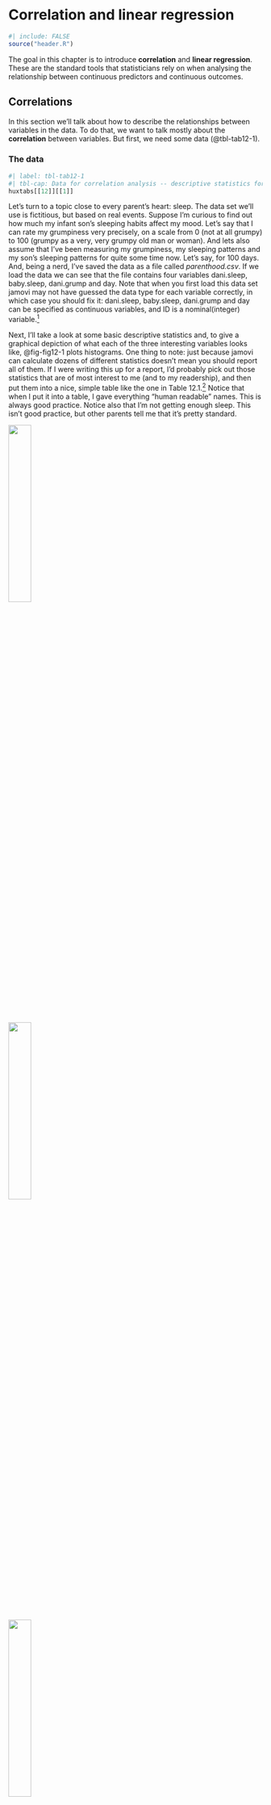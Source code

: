 \placetextbox{0.26}{0.06}{\scriptsize{©2025 D. Foxcroft and D. Navarro,}}
\placetextbox{0.20}{0.05}{\scriptsize{CC BY-SA 4.0}}
\placetextbox{0.70}{0.06}{\scriptsize{\url{https://doi.org/10.11647/OBP.0333/12}}}

# Correlation and linear regression {#sec-Correlation-and-linear-regression}

```r
#| include: FALSE
source("header.R")
```

The goal in this chapter is to introduce **correlation** and **linear regression**. These are the standard tools that statisticians rely on when analysing the relationship between continuous predictors and continuous outcomes.

## Correlations

In this section we'll talk about how to describe the relationships between variables in the data. To do that, we want to talk mostly about the **correlation** between variables. But first, we need some data (@tbl-tab12-1).

### The data

```r
#| label: tbl-tab12-1
#| tbl-cap: Data for correlation analysis -- descriptive statistics for the *parenthood* data
huxtabs[[12]][[1]]
```

Let's turn to a topic close to every parent's heart: sleep. The data set we'll use is fictitious, but based on real events. Suppose I'm curious to find out how much my infant son's sleeping habits affect my mood. Let's say that I can rate my grumpiness very precisely, on a scale from 0 (not at all grumpy) to $100$ (grumpy as a very, very grumpy old man or woman). And lets also assume that I've been measuring my grumpiness, my sleeping patterns and my son's sleeping patterns for quite some time now. Let's say, for $100$ days. And, being a nerd, I've saved the data as a file called *parenthood.csv*. If we load the data we can see that the file contains four variables dani.sleep, baby.sleep, dani.grump and day. Note that when you first load this data set jamovi may not have guessed the data type for each variable correctly, in which case you should fix it: dani.sleep, baby.sleep, dani.grump and day can be specified as continuous variables, and ID is a nominal(integer) variable.[^12-correlation-and-linear-regression-1]

[^12-correlation-and-linear-regression-1]: I've noticed that in jamovi you can also specify an 'ID' variable type, but for our purposes it does not matter how we specify the ID variable as we won't be including it in any analyses.

Next, I'll take a look at some basic descriptive statistics and, to give a graphical depiction of what each of the three interesting variables looks like, @fig-fig12-1 plots histograms. One thing to note: just because jamovi can calculate dozens of different statistics doesn't mean you should report all of them. If I were writing this up for a report, I'd probably pick out those statistics that are of most interest to me (and to my readership), and then put them into a nice, simple table like the one in Table 12.1.[^12-correlation-and-linear-regression-2] Notice that when I put it into a table, I gave everything "human readable" names. This is always good practice. Notice also that I'm not getting enough sleep. This isn't good practice, but other parents tell me that it's pretty standard.

[^12-correlation-and-linear-regression-2]: Actually, even that table is more than I'd bother with. In practice most people pick one measure of central tendency, and one measure of variability only.

::: {#fig-fig12-1 layout-ncol="3" layout-valign="bottom" width="90%"}
![](images/fig12-1a.png){#fig-fig12-1a fig-align="left" fig-alt="A histogram displaying the density distribution of baby sleep durations. The bars range from about 3.5 to 12.5 hours of sleep. There is a higher concentration of data points between 7 and 10 hours. The y-axis is labeled 'density' and the x-axis is labeled 'baby.sleep'." width="30%"}

![](images/fig12-1b.png){#fig-fig12-1b fig-align="left" fig-alt="A histogram with labelled axes 'density' on the y-axis and 'dan.sleep' on the x-axis. The histogram has bars of varying heights, peaking between the values 6 and 7 on the x-axis. The bars are shaded in light blue. The background is black." width="30%"}

![](images/fig12-1c.png){#fig-fig12-1c fig-align="left" fig-alt="A histogram displays the density of data points for the variable 'dan.grump'. The x-axis ranges from 40 to 90, and the y-axis is labeled 'density'. The bars show a distribution peaking around 60 and tapering off towards the lower and higher ends." width="30%"}

Histograms from jamovi for the three interesting variables in the *parenthood* data set
:::

### The strength and direction of a relationship

We can draw scatterplots to give us a general sense of how closely related two variables are. Ideally though, we might want to say a bit more about it than that. For instance, let's compare the relationship between baby.sleep and dani.grump (@fig-fig12-1a), left, with that between dani.sleep and dani.grump (@fig-fig12-1b), right. When looking at these two plots side by side, it's clear that the relationship is qualitatively the same in both cases: more sleep equals less grump! However, it's also pretty obvious that the relationship between dani.sleep and dani.grump is stronger than the relationship between baby.sleep and dani.grump. The plot on the right is "neater" than the one on the left. What it feels like is that if you want to predict what my mood is, it'd help you a little bit to know how many hours my son slept, but it'd be more helpful to know how many hours I slept.

::: {#fig-fig12-2 layout-ncol="2" layout-valign="bottom" width="90%"}
![](images/fig12-2a.png){#fig-fig12-2a fig-align="left" fig-alt="Scatter plot showing the relationship between 'Baby sleep (hours)' on the x-axis and 'My grumpiness' on the y-axis. The trend indicates that as the baby sleeps more, grumpiness decreases." width="45%"}

![](images/fig12-2b.png){#fig-fig12-2b fig-align="left" fig-alt="A scatter plot titled 'My grumpiness vs. My sleep (hours)'. The x-axis is labeled 'My sleep (hours)' ranging from 5 to 9, and the y-axis is labeled 'My grumpiness' ranging from 40 to 90. The data points show a negative correlation between sleep and grumpiness." width="45%"}

Scatterplots from jamovi showing the relationship between baby.sleep and dani.grump (left) and the relationship between dani.sleep and dani.grump (right)
:::

In contrast, let's consider the two scatterplots shown in @fig-fig12-3. If we compare the scatterplot of "baby.sleep v dani.grump" (left) to the scatterplot of "baby.sleep v dani.sleep" (right), the overall strength of the relationship is the same, but the direction is different. That is, if my son sleeps more, I get more sleep (positive relationship, right-hand side), but if he sleeps more then I get less grumpy (negative relationship, left-hand side).


::: {#fig-fig12-3 layout-ncol="2" layout-valign="bottom" width="90%"}

![](images/fig12-2a.png){#fig-fig12-3a fig-align="left" fig-alt="Scatter plot showing the relationship between 'Baby sleep (hours)' on the x-axis and 'My grumpiness' on the y-axis. The trend indicates that as the baby sleeps more, grumpiness decreases." width="45%"}

![](images/fig12-3b.png){#fig-fig12-3b fig-align="left" fig-alt="Scatter plot showing the relationship between 'Baby sleep (hours)' on the x-axis and 'My sleep (hours)' on the y-axis. Data points indicate that as the baby's sleep increases from 5 to 12.5 hours, the parent's sleep also tends to increase from 5 to 9 hours." width="45%"}

Scatterplots from jamovi showing the relationship between baby.sleep and dani.grump (left), as compared to the relationship between baby.sleep and dani.sleep (right)
:::


### The correlation coefficient

We can make these ideas a bit more explicit by introducing the idea of a **correlation coefficient** (or, more specifically, Pearson's correlation coefficient), which is traditionally denoted as r. The correlation coefficient between two variables $X$ and $Y$ (sometimes denoted $r_{XY}$ ), which we'll define more precisely in the next section, is a measure that varies from -1 to 1. When $r = -1$ it means that we have a perfect negative relationship, and when $r = 1$ it means we have a perfect positive relationship. When $r = 0$, there's no relationship at all. If you look at @fig-fig12-4, you can see several plots showing what different correlations look like.

\[Additional technical detail[^12-correlation-and-linear-regression-3]\]

[^12-correlation-and-linear-regression-3]: The formula for the Pearson's correlation coefficient can be written in several different ways. I think the simplest way to write down the formula is to break it into two steps. Firstly, let's introduce the idea of a **covariance**. The covariance between two variables $X$ and $Y$ is a generalisation of the notion of the variance and is a mathematically simple way of describing the relationship between two variables that isn't terribly informative to humans: $$Cov(X,Y)=\frac{1}{N-1}\sum_{i=1}^N(X_i-\bar{X})(Y_i-\bar{Y})$$ Because we're multiplying (i.e., taking the "product" of) a quantity that depends on X by a quantity that depends on Y and then averaging,$^a$ you can think of the formula for the covariance as an "average cross product" between $X$ and $Y$. The covariance has the nice property that, if $X$ and $Y$ are entirely unrelated, then the covariance is exactly zero. If the relationship between them is positive (in the sense shown in @fig-fig12-4 then the covariance is also positive, and if the relationship is negative then the covariance is also negative. In other words, the covariance captures the basic qualitative idea of correlation. Unfortunately, the raw magnitude of the covariance isn't easy to interpret as it depends on the units in which $X$ and $Y$ are expressed and, worse yet, the actual units that the covariance itself is expressed in are really weird. For instance, if $X$ refers to the dani.sleep variable (units: hours) and $Y$ refers to the dani.grump variable (units: grumps), then the units for their covariance are $hours \times grumps$. And I have no freaking idea what that would even mean. The Pearson correlation coefficient r fixes this interpretation problem by standardising the covariance, in pretty much the exact same way that the *z*-score standardises a raw score, by dividing by the standard deviation. However, because we have two variables that contribute to the covariance, the standardisation only works if we divide by both standard deviations.$^b$ In other words, the correlation between $X$ and $Y$ can be written as follows: $$r_{XY}=\frac{Cov(X,Y)}{\hat{\sigma}_X\hat{\sigma}_Y}$$<br />---<br />$^a$ Just like we saw with the variance and the standard deviation, in practice we divide by $N - 1$ rather than $N$. <br /> $^b$ This is an oversimplification, but it'll do for our purposes.

```r
#| label: fig-fig12-4
#| fig-height: 7
#| fig-cap: Illustration of the effect of varying the strength and direction of a correlation. In the left-hand column, the correlations are $0, .33, .66$ and $1$. In the right-hand column, the correlations are $0, -.33, -.66$ and $-1$
#| fig-alt: Scatter plots are shown with varying degrees of positive and negative correlations. Positive correlations:- 0, 0.33, 0.66, and 1. Negative correlations:- 0, -0.33, -0.66, and -1. 0 shows no correlation, and 1, -1 show perfect correlations

onePlot <- function( r,n=100 ) {
	sigma <- cbind( c(1,r), c(r,1))
	X <- MASS::mvrnorm(n,c(0,0),sigma, empirical=FALSE)
	ggplot(data.frame(X), aes(x=X[,1], y=X[,2])) +
	  geom_point(col=blueshade, size=.5) +
	  ylab(r) +
	  theme_classic() +
	  theme(
	    axis.text.y = element_blank(),
	    axis.title.y = element_text(vjust=0.5, size=12, angle = 0),
	    axis.ticks.y = element_blank(),
	    axis.line.y = element_blank(),
	    axis.text.x = element_blank(),
	    axis.title.x = element_blank(),
	    axis.ticks.x = element_blank(),
	    axis.line.x = element_blank(),
	    plot.background = element_rect(color = "lightgrey", linewidth = 0.4))
}

onePlot_out <- lapply(c(0, .33, -.33, .66, -.66, 1, -1), function(r)  {
	onePlot(r)
})

tgrob <- ggpubr::text_grob("Positive Correlations", hjust=0.7, vjust=0.7)
plot_01 <- ggpubr::as_ggplot(tgrob)
tgrob <- ggpubr::text_grob("Negative Correlations", hjust=0.7, vjust=0.7)
plot_02 <- ggpubr::as_ggplot(tgrob)



library(patchwork)

theme_border <- theme_gray() +
  theme(plot.background = element_rect(fill = NA, colour = 'black', linewidth = 4))
p1 <- plot_01 + onePlot_out[[1]] + onePlot_out[[2]] + onePlot_out[[4]] + onePlot_out[[6]] +
  plot_layout(ncol = 1, heights = c(1, 4, 4, 4, 4)) + plot_annotation(theme = theme_border)

p2 <- plot_02 +onePlot_out[[1]] + onePlot_out[[3]] + onePlot_out[[5]] + onePlot_out[[7]] +
    plot_layout(ncol = 1, heights = c(1, 4, 4, 4, 4)) + plot_annotation(theme = theme_border)

p3 <- p1 | p2 + plot_annotation(theme = theme_border)
p3

```

By standardising the covariance, not only do we keep all of the nice properties of the covariance discussed earlier, but the actual values of r are on a meaningful scale: r = 1 implies a perfect positive relationship and $r = -1$ implies a perfect negative relationship. I'll expand a little more on this point later, in the section on [Interpreting a correlation]. But before I do, let's look at how to calculate correlations in jamovi.

### Calculating correlations in jamovi

Calculating correlations in jamovi can be done by clicking on the 'Regression' -- 'Correlation Matrix' button. Transfer all four continuous variables across into the box on the right to get the output in @fig-fig12-5.

```r
#| label: fig-fig12-5
#| classes: .enlarge-image
#| fig-cap: A jamovi screenshot showing correlations between variables in the *parenthood.csv* file
#| fig-alt: A jamovi screenshot showing data analysis tools. The main focus is on a Correlation Matrix section with variable labels such as "dan sleep," "baby sleep," and "dan grump." Options for Pearson correlation, significance reporting, and confidence intervals are visible.
knitr::include_graphics("images/fig12-5.png")
```

### Interpreting a correlation

Naturally, in real life you don't see many correlations of $1$. So how should you interpret a correlation of, say, r = $.4$? The honest answer is that it really depends on what you want to use the data for, and on how strong the correlations in your field tend to be. A friend of mine in engineering once argued that any correlation less than $.95$ is completely useless (I think he was exaggerating, even for engineering). On the other hand, there are real cases, even in psychology, where you should really expect correlations that strong. For instance, one of the benchmark data sets used to test theories of how people judge similarities is so clean that any theory that can't achieve a correlation of at least $.9$ really isn't deemed to be successful. However, when looking for (say) elementary correlates of intelligence (e.g., inspection time, response time), if you get a correlation above $.3$ you're doing very very well. In short, the interpretation of a correlation depends a lot on the context. That said, the rough guide in @tbl-tab12-2 is pretty typical.

```r
#| label: tbl-tab12-2
#| tbl-cap: A rough guide to interpreting correlations
huxtabs[[12]][[2]] |>
  add_footnote(text = "*Note that I say a rough guide. There aren't hard and fast rules for what counts as strong or weak relationships. It depends on the context") |>
  set_number_format(value = 2) |>
  set_italic(row=12,,value=TRUE) |>
  set_font_size(row=10,,value=10)

```

However, something that can never be stressed enough is that you should always look at the scatterplot before attaching any interpretation to the data. A correlation might not mean what you think it means. The classic illustration of this is "Anscombe's Quartet" [@Anscombe1973], a collection of four data sets. Each data set has two variables, an $X$ and a $Y$. For all four data sets the mean value for $X$ is $9$ and the mean for $Y$ is $7.5$. The standard deviations for all $X$ variables are almost identical, as are those for the Y variables. And in each case the correlation between $X$ and $Y$ is $r = 0.816$. You can verify this yourself, since I happen to have saved it in a file called *anscombe.csv*.

You'd think that these four data sets would look pretty similar to one another. They do not. If we draw scatterplots of $X$ against $Y$ for all four variables, as shown in @fig-fig12-6, we see that all four of these are spectacularly different to each other. The lesson here, which so very many people seem to forget in real life, is "always graph your raw data" (see @sec-Drawing-graphs).

::: {#fig-fig12-6 layout-nrow=2 width=90%}

![](images/fig12-6a.png){fig-alt="A scatter plot with points showing a positive correlation between X1 and Y1. The X-axis (X1) ranges from 4 to 12, and the Y-axis (Y1) ranges from 4 to 12. Points are mostly clustered in the middle to upper right regions of the graph." width="47%"}
![](images/fig12-6b.png){fig-alt="A scatter plot with X2 on the X-axis (ranging from 4 to 14) and Y2 on the Y-axis (ranging from 2 to 9). The data points depict a parabolic distribution, peaking around X2 value of 10 and Y2 value of 8, and tapering off towards both ends of the X-axis." width="47%"}
![](images/fig12-6c.png){fig-alt="A scatter plot showing a trend of increasing values. The x-axis is labeled 'X3' ranging from 5 to 13, and the y-axis is labeled 'Y3' ranging from 5 to 13. Points form a slightly curved upward trajectory." width="47%"}
![](images/fig12-6d.png){fig-alt="A scatter plot showing points concentrated near the left side of the graph. The x-axis is labeled 'X4' and ranges from 7.5 to 17.5. The y-axis is labeled 'Y4' and ranges from 5 to 12. There is one outlier in the upper right corner at approximately (19, 11.5)." width="47%"}

Anscombe's quartet scatterplots in jamovi. All four of these data sets have a Pearson correlation of $r$ = .816, but they are qualitatively different from one another

:::

### Spearman's rank correlations

The Pearson correlation coefficient is useful for a lot of things, but it does have shortcomings. One issue in particular stands out: what it actually measures is the strength of the linear relationship between two variables. In other words, what it gives you is a measure of the extent to which the data all tend to fall on a single, perfectly straight line. Often, this is a pretty good approximation to what we mean when we say "relationship", and so the Pearson correlation is a good thing to calculate. Sometimes though, it isn't.

One very common situation where the Pearson correlation isn't quite the right thing to use arises when an increase in one variable $X$ really is reflected in an increase in another variable Y , but the nature of the relationship isn't necessarily linear. An example of this might be the relationship between effort and reward when studying for an exam. If you put zero effort ($X$) into learning a subject then you should expect a grade of $0\%$ ($Y$). However, a little bit of effort will cause a massive improvement. Just turning up to lectures means that you learn a fair bit, and if you just turn up to classes and scribble a few things down your grade might rise to 35%, all without a lot of effort. However, you just don't get the same effect at the other end of the scale. As everyone knows, it takes a lot more effort to get a grade of $90\%$ than it takes to get a grade of $55\%$. What this means is that, if I've got data looking at study effort and grades, there's a pretty good chance that Pearson correlations will be misleading.

To illustrate, consider the data plotted in @fig-fig12-7, showing the relationship between hours worked and grade received for 10 students taking some class. The curious thing about this (highly fictitious) data set is that increasing your effort always increases your grade. It might be by a lot or it might be by a little, but increasing effort will never decrease your grade. If we run a standard Pearson correlation, it shows a strong relationship between hours worked and grade received, with a correlation coefficient of $0.91$. However, this doesn't actually capture the observation that increasing hours worked always increases the grade. There's a sense here in which we want to be able to say that the correlation is perfect but for a somewhat different notion of what a "relationship" is. What we're looking for is something that captures the fact that there is a perfect **ordinal relationship** here. That is, if student 1 works more hours than student 2, then we can guarantee that student 1 will get the better grade. That's not what a correlation of $r = .91$ says at all.

```r
#| label: fig-fig12-7
#| fig-cap: The relationship between hours worked and grade received for a toy data set consisting of only 10 students (each dot corresponds to one student). The line through the middle shows the linear relationship between the two variables. This produces a strong Pearson correlation of $r = .91$. However, the interesting thing to note here is that there's actually a perfect monotonic relationship between the two variables. In this toy example, increasing the hours worked always increases the grade received, as illustrated by the solid line. This is reflected in a Spearman correlation of $\rho = 1$. With such a small data set, however, it's an open question as to which version better describes the actual relationship involved
#| fig-alt: A scatter plot with a trend line. The x-axis is labeled "hours" and the y-axis is labeled "grade." Dots represent data points, showing a positive correlation between hours studied and grade achieved, with the trend line ascending from the bottom-left to top-right.

knitr::include_graphics("images/fig12-7.png")
```

How should we address this? Actually, it's really easy. If we're looking for ordinal relationships all we have to do is treat the data as if it were ordinal scale! So, instead of measuring effort in terms of "hours worked", lets rank all $10$ of our students in order of hours worked. That is, student $1$ did the least work out of anyone ($2$ hours) so they get the lowest rank (rank = $1$). Student $4$ was the next laziest, putting in only $6$ hours of work over the whole semester, so they get the next lowest rank (rank = $2$). Notice that I'm using "rank =1" to mean "low rank". Sometimes in everyday language we talk about "rank = $1$" to mean "top rank" rather than "bottom rank". So be careful, you can rank "from smallest value to largest value" (i.e., small equals rank $1$) or you can rank "from largest value to smallest value" (i.e., large equals rank 1). In this case, I'm ranking from smallest to largest, but as it's really easy to forget which way you set things up you have to put a bit of effort into remembering!

Okay, so let's have a look at our students when we rank them from worst to best in terms of effort and reward @tbl-tab12-3.

```r
#| label: tbl-tab12-3
#| tbl-cap: Students ranked in terms of effort and reward
huxtabs[[12]][[3]]
```

Hmm. These are identical. The student who put in the most effort got the best grade, the student with the least effort got the worst grade, etc. As the table above shows, these two rankings are identical, so if we now correlate them we get a perfect relationship, with a correlation of 1.0.

What we've just re-invented is **Spearman's rank order correlation**, usually denoted $\rho$ to distinguish it from the Pearson correlation r. We can calculate Spearman's $\rho$ using jamovi simply by clicking the 'Spearman' check box in the 'Correlation Matrix' screen.

## Scatterplots

**Scatterplots** are a simple but effective tool for visualising the relationship between two variables, like we saw with the figures in the section on [Correlations]. It's this latter application that we usually have in mind when we use the term "scatterplot". In this kind of plot each observation corresponds to one dot. The horizontal location of the dot plots the value of the observation on one variable, and the vertical location displays its value on the other variable. In many situations you don't really have a clear opinion about what the causal relationship is (e.g., does A cause B, or does B cause A, or does some other variable C control both A and B). If that's the case, it doesn't really matter which variable you plot on the x-axis and which one you plot on the y-axis. However, in many situations you do have a pretty strong idea which variable you think is most likely to be causal, or at least you have some suspicions in that direction. If so, then it's conventional to plot the cause variable on the x-axis, and the effect variable on the y-axis. With that in mind, let's look at how to draw scatterplots in jamovi, using the same *parenthood*data set (i.e. *parenthood.csv*) that I used when introducing correlations.

Suppose my goal is to draw a scatterplot displaying the relationship between the amount of sleep that I get (dani.sleep) and how grumpy I am the next day (dani.grump). There are two different ways in which we can use jamovi to get the plot that we're after. The first way is to use the 'Plot' option under the 'Regression' -- 'Correlation Matrix' button, giving us the output shown in @fig-fig12-8. Note that jamovi draws a line through the points, we'll come onto this a bit later in the section on [What is a linear regression model?]. Plotting a scatterplot in this way also allows you to specify 'Densities for variables' and this option adds a density curve showing how the data in each variable is distributed.

```r
#| label: fig-fig12-8
#| classes: .enlarge-image
#| fig-cap: Scatterplot via the 'Correlation Matrix' command in jamovi
#| fig-alt: A jamovi screenshot displaying a correlation matrix analysis. The analysis examines the variables "dan.sleep" and "dan.grump" with options for Pearson and Spearman correlations, covariance, and testing hypotheses. A scatter plot and density plots of the variables are shown.
knitr::include_graphics("images/fig12-8.png")
```

The second way do to it is to use one of the jamovi add-on modules. This module is called 'scatr' and you can install it by clicking on the large '$+$' icon in the top right of the jamovi screen, opening the jamovi library, scrolling down until you find 'scatr' and clicking 'install'. When you have done this, you will find a new 'Scatterplot' command available under the 'Exploration' button. This plot is a bit different than the first way, see @fig-fig12-9, but the important information is the same.

```r
#| label: fig-fig12-9
#| fig-cap: Scatterplot via the 'scatr' add-on module in jamovi
#| fig-alt: A scatter plot showing the relationship between 'dan.grump' and 'dan.sleep'. The x-axis represents 'dan.sleep' ranging from 5 to 9, and the y-axis represents 'dan.grump' ranging from 40 to 90. Data points trend downwards, indicating a negative correlation.
knitr::include_graphics("images/fig12-9.png")
```

### More elaborate options

Often you will want to look at the relationships between several variables at once, using a **scatterplot matrix** (in jamovi via the 'Correlation Matrix' -- 'Plot' command). Just add another variable, for example baby.sleep to the list of variables to be correlated, and jamovi will create a scatterplot matrix for you, just like the one in @fig-fig12-10.

```r
#| label: fig-fig12-10
#| fig-cap: A matrix of scatterplots produced using jamovi
#| fig-alt: A series of scatter plots arranged in a matrix format showing correlations between variables:- dan.sleep, dan.grump, and baby.sleep. Each plot has points and trend lines with grey confidence intervals. The correlation coefficients are labeled on the plots.
knitr::include_graphics("images/fig12-10.png")
```

## What is a linear regression model?

Stripped to its bare essentials, linear regression models are basically a slightly fancier version of the Pearson correlation (see [Correlations]), though as we'll see regression models are much more powerful tools.

Since the basic ideas in regression are closely tied to correlation, we'll return to the *parenthood.csv* file that we were using to illustrate how correlations work. Recall that, in this data set we were trying to find out why Dani is so very grumpy all the time and our working hypothesis was that I'm not getting enough sleep. We drew some scatterplots to help us examine the relationship between the amount of sleep I get and my grumpiness the following day, as in @fig-fig12-9, and as we saw previously this corresponds to a correlation of $r = -.90$, but what we find ourselves secretly imagining is something that looks closer to @fig-fig12-11 (a). That is, we mentally draw a straight line through the middle of the data. In statistics, this line that we're drawing is called a **regression line**. Notice that, since we're not idiots, the regression line goes through the middle of the data. We don't find ourselves imagining anything like the rather silly plot shown in @fig-fig12-11 (b).

```r
#| label: fig-fig12-11
#| fig-cap: Panel (a) shows the sleep-grumpiness scatterplot from @fig-fig12-9 with the best fitting regression line drawn over the top. Not surprisingly, the line goes through the middle of the data. In contrast, panel (b) shows the same data, but with a very poor choice of regression line drawn over the top
#| fig-alt: Two scatter plots compare the fitting of regression lines to the relationship between sleep hours and grumpiness. The left plot shows a strong negative correlation with a steep regression line; the right plot shows a weaker fit and a flatter regression line.

load("data_and_tables/parenthood.Rdata")

p1 <- ggplot(parenthood, aes(dan.sleep, dan.grump)) +
  geom_point(col="darkgrey") +
  geom_smooth(method='lm', se = F, col=blueshade, linewidth=1) +
  ggtitle("The Best Fitting\nRegression Line") +
  xlab("My sleep (hours)\n\n(a)") +
  ylab("My grumpiness (0-100)") +
  theme_classic()

p2 <- ggplot(parenthood, aes(dan.sleep, dan.grump)) +
  geom_point(col="darkgrey") +
  geom_abline(intercept = 80, slope = -3, col=blueshade, linewidth=1) +
  ggtitle("Not The Best Fitting\nRegression Line!") +
  xlab("My sleep (hours)\n\n(b)") +
  ylab("My grumpiness (0-100)") +
  theme_classic()

gridExtra::grid.arrange(p1,p2, ncol=2)

```

This is not highly surprising. The line that I've drawn in @fig-fig12-11 (b) doesn't "fit" the data very well, so it doesn't make a lot of sense to propose it as a way of summarising the data, right? This is a very simple observation to make, but it turns out to be very powerful when we start trying to wrap just a little bit of maths around it. To do so, let's start with a refresher of some high school maths. The formula for a straight line is usually written like this:
$$y=a+bx$$

The two variables are $x$ and $y$, and we have two coefficients, $a$ and $b$.[^12-correlation-and-linear-regression-4] The coefficient $a$ represents the y-intercept of the line, and coefficient $b$ represents the slope of the line. The intercept is interpreted as "the value of y that you get when $x = 0$". Similarly, a slope of b means that if you increase the x-value by 1 unit, then the y-value goes up by b units, and a negative slope means that the y-value would go down rather than up. We use the exact same formula for a regression line. If $Y$ is the outcome variable (the DV) and $X$ is the predictor variable (the $IV$), then the formula that describes our regression is written like this

[^12-correlation-and-linear-regression-4]: Also sometimes written as $y = mx + c$ where $m$ is the slope coefficient and $c$ is the intercept (constant) coefficient:
$$\hat{Y}_i=b_0+b_1X_i$$

Hmm. Looks like the same formula, but there's some extra frilly bits in this version. Let's make sure we understand them. Firstly, notice that I've written $X_i$ and $Y_i$ rather than just plain old $X$ and $Y$ . This is because we want to remember that we're dealing with actual data. In this equation, $X_i$ is the value of predictor variable for the ith observation (i.e., the number of hours of sleep that I got on day i of my little study), and $Y_i$ is the corresponding value of the outcome variable (i.e., my grumpiness on that day). And although I haven't said so explicitly in the equation, what we're assuming is that this formula works for all observations in the data set (i.e., for all i). Secondly, notice that I wrote $\hat{Y}_i$ and not $Y_i$ . This is because we want to make the distinction between the actual data $Y_i$, and the estimate $\hat{Y}_i$ (i.e., the prediction that our regression line is making). Thirdly, I changed the letters used to describe the coefficients from a and $b$ to $b_0$ and $b_1$. That's just the way that statisticians like to refer to the coefficients in a regression model. I've no idea why they chose b, but that's what they did. In any case $b_0$ always refers to the intercept term, and $b_1$ refers to the slope.

Excellent, excellent. Next, I can't help but notice that, regardless of whether we're talking about the good regression line or the bad one, the data don't fall perfectly on the line. Or, to say it another way, the data $Y_i$ are not identical to the predictions of the regression model $\hat{Y}_i$. Since statisticians love to attach letters, names and numbers to everything, let's refer to the difference between the model prediction and that actual data point as a residual, and we'll refer to it as $\epsilon_i$.[^12-correlation-and-linear-regression-5] Written using mathematics, the residuals are defined as

[^12-correlation-and-linear-regression-5]: The $\epsilon$ symbol is the Greek letter epsilon. It's traditional to use $\epsilon_i$ or $e_i$ to denote a residual: $$\epsilon_i=Y_i-\hat{Y}_i$$
which in turn means that we can write down the complete linear regression model as:
$$Y_i=b_0+b_1X_i+\epsilon_i$$

## Estimating a linear regression model

Okay, now let's redraw our pictures but this time I'll add some lines to show the size of the residual for all observations. When the regression line is good, our residuals (the lengths of the solid black lines) all look pretty small, as shown in @fig-fig12-12 (a), but when the regression line is a bad one the residuals are a lot larger, as you can see from looking at @fig-fig12-12 (b). Hmm. Maybe what we "want" in a regression model is *small* residuals. Yes, that does seem to make sense. In fact, I think I'll go so far as to say that the "best fitting" regression line is the one that has the smallest residuals. Or, better yet, since statisticians seem to like to take squares of everything why not say that:

> The estimated regression coefficients, $\hat{b}_0$ and $\hat{b}_1$, are those that minimise the sum of the squared residuals, which we could either write as $\sum_i (Y_i - \hat{Y}_i)^2$ or as $\sum_i \epsilon_i^2$.

```r
#| label: fig-fig12-12
#| fig-cap: A depiction of the residuals associated with the best fitting regression line (panel a), and the residuals associated with a poor regression line (panel b). The residuals are much smaller for the good regression line. Again, this is no surprise given that the good line is the one that goes right through the middle of the data
#| fig-alt: Two scatter plots side by side, both displaying "Grumpiness vs. Sleep" with sleep hours (x-axis) ranging from 0 to 9 and grumpiness (y-axis) ranging from 0 to 100. Each plot has a blue regression line showing a negative correlation. The left plot is labeled "Close tc" and the right plot "Distant tc".


load("data_and_tables/parenthood.Rdata")
fit <- lm(data=parenthood, dan.grump ~ dan.sleep)
parenthood$predicted <- stats::predict(fit)
parenthood$residuals <- stats::residuals(fit)
parenthood <- parenthood |> dplyr::select(dan.grump, dan.sleep, predicted, residuals)
mydat <- parenthood |> tidyr::gather(key = "grp", value = "x", -1, -predicted, -residuals)

p1 <- ggplot(mydat, aes(x = x, y = dan.grump)) +
  stat_smooth(method = "lm", colour = blueshade, se = F) +
  geom_segment(aes(xend = x, yend = predicted), colour = "grey50", alpha = .7) +
  geom_point(aes(fill = residuals), colour = "grey50") +
  ggtitle("Regression Line\nClose to the Data") +
  xlab("My sleep (hours)\n\n(a)") +
  ylab("My grumpiness (0-100)") +
  guides(fill = "none")  +
  theme_classic()


parenthood$predicted <- with(parenthood, predicted <- 80 + -3*dan.sleep)
parenthood$residuals <- with(parenthood, residuals <- dan.sleep - predicted)
parenthood <- parenthood |> dplyr::select(dan.grump, dan.sleep, predicted, residuals)
mydat <- parenthood |> tidyr::gather(key = "grp", value = "x", -1, -predicted, -residuals)

p2 <- ggplot(mydat, aes(x = x, y = dan.grump)) +
  geom_abline(intercept = 80, slope = -3, col=blueshade, linewidth=1) +
  geom_segment(aes(xend = x, yend = predicted), colour = "grey50", alpha = .7) +
  geom_point(aes(fill = residuals), colour = "grey50") +
  ggtitle("Regression Line\nDistant from the Data") +
  xlab("My sleep (hours)\n\n(a)") +
  ylab("My grumpiness (0-100)") +
  guides(fill = "none") +
  theme_classic()

gridExtra::grid.arrange(p1,p2, ncol=2)

```

Yes, yes that sounds even better. And since I've indented it like that, it probably means that this is the right answer. And since this is the right answer, it's probably worth making a note of the fact that our regression coefficients are estimates (we're trying to guess the parameters that describe a population!), which is why I've added the little hats, so that we get $\hat{b}_0$ and $\hat{b}_1$ rather than $b_0$ and $b_1$. Finally, I should also note that, since there's actually more than one way to estimate a regression model, the more technical name for this estimation process is **ordinary least squares (OLS) regression**.

At this point, we now have a concrete definition for what counts as our "best" choice of regression coefficients, $\hat{b}_0$ and $\hat{b}_1$. The natural question to ask next is, if our optimal regression coefficients are those that minimise the sum squared residuals, how do we find these wonderful numbers? The actual answer to this question is complicated and doesn't help you understand the logic of regression.[^12-correlation-and-linear-regression-6] This time I'm going to let you off the hook. Instead of showing you the long and tedious way first and then "revealing" the wonderful shortcut that jamovi provides, let's cut straight to the chase and just use jamovi to do all the heavy lifting.

[^12-correlation-and-linear-regression-6]: Or at least, I'm assuming that it doesn't help most people. But on the off chance that someone reading this is a proper kung fu master of linear algebra (and to be fair, I always have a few of these people in my intro stats class), it will help you to know that the solution to the estimation problem turns out to be $\hat{b} = (X^{'}X)^{-1}X^{'}y$, where $\hat{b}$ is a vector containing the estimated regression coefficients, $X$ is the "design matrix" that contains the predictor variables (plus an additional column containing all ones; strictly $X$ is a matrix of the regressors, but I haven't discussed the distinction yet), and $y$ is a vector containing the outcome variable. For everyone else, this isn't exactly helpful and can be downright scary. However, since quite a few things in linear regression can be written in linear algebra terms, you'll see a bunch of footnotes like this one in this chapter. If you can follow the maths in them, great. If not, ignore it.

### Linear regression in jamovi

To run my linear regression, open up the 'Regression' -- 'Linear Regression' analysis in jamovi, using the *parenthood.csv* data file. Then specify dani.grump as the 'Dependent Variable' and dani.sleep as the variable entered in the 'Covariates' box. This gives the results shown in @fig-fig12-13, showing an intercept $\hat{b}_0 = 125.96$ and the slope $\hat{b}_1 = -8.94$. In other words, the best fitting regression line that I plotted in @fig-fig12-11 has this formula:
$$\hat{Y}_i=125.96+(-8.94 X_i)$$

```r
#| label: fig-fig12-13
#| classes: .enlarge-image
#| fig-cap: A jamovi screenshot showing a simple linear regression analysis
#| fig-alt: A jamovi screenshot showing the interface for conducting linear regression analysis. The interface includes sections for selecting variables, setting covariates and factors, and viewing results such as model fit measures and coefficients.
knitr::include_graphics("images/fig12-13.png")
```

### Interpreting the estimated model

The most important thing to be able to understand is how to interpret these coefficients. Let's start with $\hat{b}_1$, the slope. If we remember the definition of the slope, a regression coefficient of $\hat{b}_1 = -8.94$ means that if I increase $X_i$ by 1, then I'm decreasing $Y_i$ by 8.94. That is, each additional hour of sleep that I gain will improve my mood, reducing my grumpiness by 8.94 grumpiness points. What about the intercept? Well, since $\hat{b}_0$ corresponds to "the expected value of $Y_i$ when $X_i$ equals 0", it's pretty straightforward. It implies that if I get zero hours of sleep ($X_i = 0$) then my grumpiness will go off the scale, to an insane value of ($Y_i = 125.96$). Best to be avoided, I think.

## Multiple linear regression

The simple linear regression model that we've discussed up to this point assumes that there's a single predictor variable that you're interested in, in this case dani.sleep. In fact, up to this point every statistical tool that we've talked about has assumed that your analysis uses one predictor variable and one outcome variable. However, in many (perhaps most) research projects you actually have multiple predictors that you want to examine. If so, it would be nice to be able to extend the linear regression framework to be able to include multiple predictors. Perhaps some kind of **multiple regression** model would be in order?

Multiple regression is conceptually very simple. All we do is add more terms to our regression equation. Let's suppose that we've got two variables that we're interested in; perhaps we want to use both dani.sleep and baby.sleep to predict the dani.grump variable. As before, we let $Y_{i}$ refer to my grumpiness on the i-th day. But now we have two \$ X \$ variables: the first corresponding to the amount of sleep I got and the second corresponding to the amount of sleep my son got. So we'll let $X_{i1}$ refer to the hours I slept on the i-th day and $X_{i2}$ refers to the hours that the baby slept on that day. If so, then we can write our regression model like this:
$$Y_i=b_0+b_1X_{i1}+b_2X_{i2}+\epsilon_i$$

As before, $\epsilon_i$ is the residual associated with the i-th observation, $\epsilon_i = Y_i - \hat{Y}_i$. In this model, we now have three coefficients that need to be estimated: $b_0$ is the intercept, $b_1$ is the coefficient associated with my sleep, and $b_2$ is the coefficient associated with my son's sleep. However, although the number of coefficients that need to be estimated has changed, the basic idea of how the estimation works is unchanged: our estimated coefficients $\hat{b}_0$, $\hat{b}_1$ and $\hat{b}_2$ are those that minimise the sum squared residuals.

### Doing it in jamovi

Multiple regression in jamovi is no different to simple regression. All we have to do is add additional variables to the 'Covariates' box in jamovi. For example, if we want to use both dani.sleep and baby.sleep as predictors in our attempt to explain why I'm so grumpy, then move baby.sleep across into the 'Covariates' box alongside dani.sleep. By default, jamovi assumes that the model should include an intercept. The coefficients we get this time are shown in @tbl-tab12-4.

```r
#| label: tbl-tab12-4
#| tbl-cap: Adding multiple variables as predictors in a regression
huxtabs[[12]][[4]]
```

The coefficient associated with dani.sleep is quite large, suggesting that every hour of sleep I lose makes me a lot grumpier. However, the coefficient for baby.sleep is very small, suggesting that it doesn't really matter how much sleep my son gets. What matters as far as my grumpiness goes is how much sleep I get. To get a sense of what this multiple regression model looks like, @fig-fig12-14 shows a 3D plot that plots all three variables, along with the regression model itself.

```r
#| label: fig-fig12-14
#| fig-cap: A 3D visualisation of a multiple regression model. There are two predictors in the model, dani.sleep and baby.sleep and the outcome variable is dani.grump. Together, these three variables form a 3D space. Each observation (dot) is a point in this space. In much the same way that a simple linear regression model forms a line in 2D space, this multiple regression model forms a plane in 3D space. When we estimate the regression coefficients what we're trying to do is find a plane that is as close to all the blue dots as possible
#| fig-alt: A 3D scatter plot shows a correlation between 'baby.sleep' (x-axis), 'dan.sleep' (y-axis), and 'dan.grump' (z-axis) with multiple data points marked by blue dots. A grid plane intersects the data points, visualizing the relationship among the variables.

load("data_and_tables/parenthood.Rdata")
z <- parenthood$dan.grump
x <- parenthood$baby.sleep
y <- parenthood$dan.sleep

# Compute the linear regression
fit <- lm(z ~ x + y)
# predict values on regular xy grid
grid.lines = 26
x.pred <- seq(min(x), max(x), length.out = grid.lines)
y.pred <- seq(min(y), max(y), length.out = grid.lines)
xy <- expand.grid( x = x.pred, y = y.pred)
z.pred <- matrix(predict(fit, newdata = xy),
                 nrow = grid.lines, ncol = grid.lines)
# predicted (fitted) points for droplines to surface
fitpoints <- predict(fit)
# scatter plot with regression plane
library(plot3D)
scatter3D(x, y, z, pch = 20, cex = 1.2, col = blueshade, colkey = F, colvar = NULL,
    theta = -130, phi = 20, ticktype = "detailed",
    xlab = "\n\nbaby.sleep", ylab = "\n\ndan.sleep", zlab = "\n\ndan.grump",
    surf = list(x = x.pred, y = y.pred, z = z.pred, col="grey",
    facets = NA, fit = fitpoints), main = "")

```

\[Additional technical detail[^12-correlation-and-linear-regression-7]\]

[^12-correlation-and-linear-regression-7]: The formula for the general case: The equation that I gave in the main text shows you what a multiple regression model looks like when you include two predictors. Not surprisingly then, if you want more than two predictors all you have to do is add more $X$ terms and more $b$ coefficients. In other words, if you have $K$ predictor variables in the model then the regression equation look like this: $$Y_i=b_0+(\sum_{k=1}^{K}b_k X_{ik})+\epsilon_i$$

## Quantifying the fit of the regression model

So we now know how to estimate the coefficients of a linear regression model. The problem is, we don't yet know if this regression model is any good. For example, the regression.1 model claims that every hour of sleep will improve my mood by quite a lot, but it might just be rubbish. Remember, the regression model only produces a prediction $\hat{Y}_i$ about what my mood is like, but my actual mood is $Y_i$ . If these two are very close, then the regression model has done a good job. If they are very different, then it has done a bad job.

### The $R^2$ value {#sec-The-R2-value}

Once again, let's wrap a little bit of mathematics around this. Firstly, we've got the sum of the squared residuals:
$$SS_{res}=\sum_i (Y_i-\hat{Y_i})^2$$

which we would hope to be pretty small. Specifically, what we'd like is for it to be very small in comparison to the total variability in the outcome variable:
$$SS_{tot}=\sum_i(Y_i-\bar{Y})^2$$

While we're here, let's calculate these values ourselves, not by hand though. Let's use something like Excel or another standard spreadsheet programme. I have done this by opening up the *parenthood.csv* file in Excel and saving it as parenthood rsquared.xls so that I can work on it. The first thing to do is calculate the $\hat{Y}$ values, and for the simple model that uses only a single predictor we would do the following:

1.  Create a new column called ' Y.pred ' using the formula ' = 125.97 + (-8.94 $\times$ dani.sleep) '.
2.  Calculate the $SS_{resid}$ by creating a new column called ' (Y-Y.pred)\^2 ' using the formula ' = (dani.grump - Y.pred)\^2 '.
3.  Then, at the bottom of this column calculate the sum of these values, i.e. ' sum( ( Y-Y.pred)\^2 ) '.
4.  At the bottom of the dani.grump column, calculate the mean value for dani.grump (NB Excel uses the word ' AVERAGE ' rather than ' mean ' in its function).
5.  Then create a new column, called ' (Y - mean(Y))\^2 ) ' using the formula ' = (dani.grump - AVERAGE(dani.grump))\^2 '.
6.  Then, at the bottom of this column calculate the sum of these values, i.e. 'sum( (Y - mean(Y))\^2 )'.
7.  Calculate $R^2$ by typing into a blank cell the following: '= 1 - (SS(resid) / SS(tot) )'.

This gives a value for $R^2$ of '0.8161018'. The $R^2$ value, sometimes called the **coefficient of determination**[^12-correlation-and-linear-regression-8] has a simple interpretation: it is the proportion of the variance in the outcome variable that can be accounted for by the predictor. So, in this case the fact that we have obtained $R^2 = .816$ means that the predictor (my.sleep) explains $81.6\%$ of the variance in the outcome (my.grump).

[^12-correlation-and-linear-regression-8]: And by "sometimes" I mean "almost never". In practice everyone just calls it "R-squared".

Naturally, you don't actually need to type all these commands into Excel yourself if you want to obtain the $R^2$ value for your regression model. As we'll see later on in the section on [Running the hypothesis tests in jamovi], all you need to do is specify this as an option in jamovi. However, let's put that to one side for the moment. There's another property of $R^2$ that I want to point out.

### The relationship between regression and correlation

At this point we can revisit my earlier claim that regression, in this very simple form that I've discussed so far, is basically the same thing as a correlation. Previously, we used the symbol $r$ to denote a Pearson correlation. Might there be some relationship between the value of the correlation coefficient $r$ and the $R^2$ value from linear regression? Of course there is: the squared correlation $r^2$ is identical to the $R^2$ value for a linear regression with only a single predictor. In other words, running a Pearson correlation is more or less equivalent to running a linear regression model that uses only one predictor variable.

### The adjusted $R^2$ value

One final thing to point out before moving on. It's quite common for people to report a slightly different measure of model performance, known as "adjusted $R^2$". The motivation behind calculating the adjusted $R^2$ value is the observation that adding more predictors into the model will always cause the $R^2$ value to increase (or at least not decrease).

\[Additional technical detail[^12-correlation-and-linear-regression-9]\]

[^12-correlation-and-linear-regression-9]: The adjusted $R^2$ value introduces a slight change to the calculation, as follows. For a regression model with $K$ predictors, fit to a data set containing $N$ observations, the adjusted $R^2$ is: $$\text{adj.}R^2=1-(\frac{SS_{res}}{SS_{tot}} \times \frac{N-1}{N-K-1})$$

This adjustment is an attempt to take the degrees of freedom into account. The big advantage of the adjusted $R^2$ value is that when you add more predictors to the model, the adjusted $R^2$ value will only increase if the new variables improve the model performance more than you'd expect by chance. The big disadvantage is that the adjusted $R^2$ value can't be interpreted in the elegant way that $R^2$ can. $R^2$ has a simple interpretation as the proportion of variance in the outcome variable that is explained by the regression model. To my knowledge, no equivalent interpretation exists for adjusted $R^2$.

An obvious question then is whether you should report $R^2$ or adjusted $R^2$. This is probably a matter of personal preference. If you care more about interpretability, then $R^2$ is better. If you care more about correcting for bias, then adjusted $R^2$ is probably better. Speaking just for myself, I prefer $R^2$. My feeling is that it's more important to be able to interpret your measure of model performance. Besides, as we'll see in [Hypothesis tests for regression models], if you're worried that the improvement in $R^2$ that you get by adding a predictor is just due to chance and not because it's a better model, well we've got hypothesis tests for that.

## Hypothesis tests for regression models

So far we've talked about what a regression model is, how the coefficients of a regression model are estimated, and how we quantify the performance of the model (the last of these, incidentally, is basically our measure of effect size). The next thing we need to talk about is hypothesis tests. There are two different (but related) kinds of hypothesis tests that we need to talk about: those in which we test whether the regression model as a whole is performing significantly better than a null model, and those in which we test whether a particular regression coefficient is significantly different from zero.

### Testing the model as a whole

Okay, suppose you've estimated your regression model. The first hypothesis test you might try is the null hypothesis that there is no relationship between the predictors and the outcome, and the alternative hypothesis that the data are distributed in exactly the way that the regression model predicts.

\[Additional technical detail[^12-correlation-and-linear-regression-10]\]

[^12-correlation-and-linear-regression-10]: Formally, our "null model" corresponds to the fairly trivial "regression" model in which we include 0 predictors and only include the intercept term $b_0$: $H_0:Y_0=b_0+\epsilon_i$ If our regression model has $K$ predictors, the "alternative model" is described using the usual formula for a multiple regression model: $$H_1:Y_i=b_0+(\sum_{k=1}^K b_k X_{ik})+\epsilon_i$$ How can we test these two hypotheses against each other? The trick is to understand that it's possible to divide up the total variance $SStot$ into the sum of the residual variance $SSres$ and the regression model variance $SSmod$. I'll skip over the technicalities, since we'll get to that later when we look at ANOVA in @sec-Comparing-several-means-one-way-ANOVA. But just note that $SS_{mod}=SS_{tot}-SS_{res}$ And we can convert the sums of squares into mean squares by dividing by the degrees of freedom: $$MS_{mod}=\frac{SS_{mod}}{df_{mod}}$$ $$MS_{res}=\frac{SS_{res}}{df_{res}}$$ So, how many degrees of freedom do we have? As you might expect the df associated with the model is closely tied to the number of predictors that we've included. In fact, it turns out that $df_mod = K$. For the residuals the total degrees of freedom is $df_res = N - K - 1$. Now that we've got our mean square values we can calculate an $F$-statistic like this: $$F=\frac{MS_{mod}}{MS_{res}}$$ and the degrees of freedom associated with this are $K$ and $N - K - 1$.

We'll see much more of the $F$-statistic in @sec-Comparing-several-means-one-way-ANOVA, but for now just know that we can interpret large $F$-values as indicating that the null hypothesis is performing poorly in comparison to the alternative hypothesis. In a moment I'll show you how to do the test in jamovi the easy way, but first let's have a look at the tests for the individual regression coefficients.

### Tests for individual coefficients

The $F$-test that we've just introduced is useful for checking that the model as a whole is performing better than chance. If your regression model doesn't produce a significant result for the $F$-test then you probably don't have a very good regression model (or, quite possibly, you don't have very good data). However, while failing this test is a pretty strong indicator that the model has problems, passing the test (i.e., rejecting the null) doesn't imply that the model is good! Why is that, you might be wondering? The answer to that can be found by looking at the coefficients for the [Multiple linear regression] model we have already looked at (@tbl-tab12-4)

I can't help but notice that the estimated regression coefficient for the baby.sleep variable is tiny ($0.01$), relative to the value that we get for dani.sleep ($-8.95$). Given that these two variables are absolutely on the same scale (they're both measured in "hours slept"), I find this illuminating. In fact, I'm beginning to suspect that it's really only the amount of sleep that I get that matters in order to predict my grumpiness. We can re-use a hypothesis test that we discussed earlier, the $t$-test. The test that we're interested in has a null hypothesis that the true regression coefficient is zero ($b = 0$), which is to be tested against the alternative hypothesis that it isn't ($b \neq 0$). That is:
$$H_0:b=0$$ $$H_1:b \neq 0$$

How can we test this? Well, if the central limit theorem is kind to us we might be able to guess that the sampling distribution of $\hat{b}$, the estimated regression coefficient, is a normal distribution with mean centred on $b$. What that would mean is that if the null hypothesis were true, then the sampling distribution of $\hat{b}$ has mean zero and unknown standard deviation. Assuming that we can come up with a good estimate for the standard error of the regression coefficient, $se(\hat{b})$, then we're in luck. That's exactly the situation for which we introduced the one-sample $t$-test back in @sec-Comparing-two-means. So let's define a $t$-statistic like this:
$$t=\frac{\hat{b}}{SE(\hat{b})}$$

I'll skip over the reasons why, but our degrees of freedom in this case are $df = N - K - 1$. Irritatingly, the estimate of the standard error of the regression coefficient, $se(\hat{b})$, is not as easy to calculate as the standard error of the mean that we used for the simpler $t$-tests in @sec-Comparing-two-means. In fact, the formula is somewhat ugly, and not terribly helpful to look at.[^12-correlation-and-linear-regression-11] For our purposes it's sufficient to point out that the standard error of the estimated regression coefficient depends on both the predictor and outcome variables, and it is somewhat sensitive to violations of the homogeneity of variance assumption (discussed shortly).

[^12-correlation-and-linear-regression-11]: For advanced readers only. The vector of residuals is $\epsilon=y - X\hat{b}$. For K predictors plus the intercept, the estimated residual variance is $\hat{\sigma}^2 = \frac{\epsilon^{'}\epsilon}{(N - K - 1)}$. The estimated covariance matrix of the coefficients is $\hat{\sigma}^{2}(X^{'}X)^{-1}$, the main diagonal of which is $se(\hat{b})$, our estimated standard errors.

In any case, this $t$-statistic can be interpreted in the same way as the $t$-statistics that we discussed in @sec-Comparing-two-means. Assuming that you have a two-sided alternative (i.e., you don't really care if b $>$ 0 or b $<$ 0), then it's the extreme values of t (i.e., a lot less than zero or a lot greater than zero) that suggest that you should reject the null hypothesis.

### Running the hypothesis tests in jamovi

To compute all of the statistics that we have talked about so far, all you need to do is make sure the relevant options are checked in jamovi and then run the regression. If we do that, as in @fig-fig12-15, we get a whole bunch of useful output.

```r
#| label: fig-fig12-15
#| classes: .enlarge-image
#| fig-cap: A jamovi screenshot showing a multiple linear regression analysis, with some useful options checked
#| fig-alt: A jamovi screenshot showing Linear Regression analysis results. The interface includes options for configuring the model, viewing the model’s fit measures such as Adjusted R² and AIC, and examining model coefficients such as "state_reg" and "murders".
knitr::include_graphics("images/fig12-15.png")
```

The 'Model Coefficients' at the bottom of the jamovi analysis results shown in @fig-fig12-15 provides the coefficients of the regression model. Each row in this table refers to one of the coefficients in the regression model. The first row is the intercept term, and the later ones look at each of the predictors. The columns give you all of the relevant information. The first column is the actual estimate of $b$ (e.g., $125.97$ for the intercept, and -8.95 for the dani.sleep predictor). The second column is the standard error estimate $\hat{\sigma}_b$. The third and fourth columns provide the lower and upper values for the 95% confidence interval around the $b$ estimate (more on this later). The fifth column gives you the $t$-statistic, and it's worth noticing that in this table $t=\frac{\hat{b}} {se({\hat{b}})}$ every time. Finally, the last column gives you the actual $p$-value for each of these tests.[^12-correlation-and-linear-regression-12]

[^12-correlation-and-linear-regression-12]: Note that, although jamovi has done multiple tests here, it hasn't done a Bonferroni correction or anything (see @sec-Comparing-several-means-one-way-ANOVA). These are standard one-sample $t$-tests with a two-sided alternative. If you want to make corrections for multiple tests, you need to do that yourself.

The only thing that the coefficients table itself doesn't list is the degrees of freedom used in the $t$-test, which is always $N - K - 1$ and is listed in the table at the top of the output, labelled 'Model Fit Measures'. We can see from this table that the model performs significantly better than you'd expect by chance ($F(2,97) = 215.24, p< .001$), which isn't all that surprising: the $R^2 = .81$ value indicate that the regression model accounts for $81\%$ of the variability in the outcome measure (and $82\%$ for the adjusted $R^2$ ). However, when we look back up at the $t$-tests for each of the individual coefficients, we have pretty strong evidence that the baby.sleep variable has no significant effect. All the work in this model is being done by the dani.sleep variable. Taken together, these results suggest that this regression model is actually the wrong model for the data. You'd probably be better off dropping the baby.sleep predictor entirely. In other words, the simple regression model that we started with is the better model.

## Regarding regression coefficients

Before moving on to discuss the assumptions underlying linear regression and what you can do to check if they're being met, there's two more topics I want to briefly discuss, both of which relate to the regression coefficients. The first thing to talk about is calculating confidence intervals for the coefficients. After that, I'll discuss the somewhat murky question of how to determine which predictor is most important.

### Confidence intervals for the coefficients

Like any population parameter, the regression coefficients $b$ cannot be estimated with complete precision from a sample of data; that's part of why we need hypothesis tests. Given this, it's quite useful to be able to report confidence intervals that capture our uncertainty about the true value of $b$. This is especially useful when the research question focuses heavily on an attempt to find out how strongly variable $X$ is related to variable $Y$, since in those situations the interest is primarily in the regression weight $b$.

\[Additional technical detail[^12-correlation-and-linear-regression-13]\]

[^12-correlation-and-linear-regression-13]: Fortunately, confidence intervals for the regression weights can be constructed in the usual fashion $CI(b)=\hat{b} \pm (t_{crit} \times SE(\hat{b}))$ where $se(\hat{b})$ is the standard error of the regression coefficient, and $t_crit$ is the relevant critical value of the appropriate $t$-distribution. For instance, if it's a 95% confidence interval that we want, then the critical value is the $97.5$th quantile of a $t$-distribution with $N -K -1$ degrees of freedom. In other words, this is basically the same approach to calculating confidence intervals that we've used throughout.

In jamovi we had already specified the '95% Confidence interval' as shown in @fig-fig12-15, although we could easily have chosen another value, say a '99% Confidence interval' if that is what we decided on.

### Calculating standardised regression coefficients

One more thing that you might want to do is to calculate "standardised" regression coefficients, often denoted $\beta$. The rationale behind standardised coefficients goes like this. In a lot of situations, your variables are on fundamentally different scales. Suppose, for example, my regression model aims to predict people's $IQ$ scores using their educational attainment (number of years of education) and their income as predictors. Obviously, educational attainment and income are not on the same scales. The number of years of schooling might only vary by 10s of years, whereas income can vary by 10,000s of dollars (or more). The units of measurement have a big influence on the regression coefficients. The $b$ coefficients only make sense when interpreted in light of the units, both of the predictor variables and the outcome variable. This makes it very difficult to compare the coefficients of different predictors. Yet there are situations where you really do want to make comparisons between different coefficients. Specifically, you might want some kind of standard measure of which predictors have the strongest relationship to the outcome. This is what **standardised coefficients** aim to do.

The basic idea is quite simple; the standardised coefficients are the coefficients that you would have obtained if you'd converted all the variables to *z*-scores before running the regression.[^12-correlation-and-linear-regression-14] The idea here is that, by converting all the predictors to *z*-scores, they all go into the regression on the same scale, thereby removing the problem of having variables on different scales. Regardless of what the original variables were, a $\beta$ value of 1 means that an increase in the predictor of 1 standard deviation will produce a corresponding 1 standard deviation increase in the outcome variable. Therefore, if variable $A$ has a larger absolute value of $\beta$ than variable $B$, it is deemed to have a stronger relationship with the outcome. Or at least that's the idea. It's worth being a little cautious here, since this does rely very heavily on the assumption that "a 1 standard deviation change" is fundamentally the same kind of thing for all variables. It's not always obvious that this is true.

[^12-correlation-and-linear-regression-14]: Strictly, you standardise all the *regressors*. That is, every "thing" that has a regression coefficient associated with it in the model. For the regression models that I've talked about so far, each predictor variable maps onto exactly one regressor, and vice versa. However, that's not actually true in general and we'll see some examples of this later in @sec-Factorial-ANOVA. But, for now we don't need to care too much about this distinction.

\[Additional technical detail[^12-correlation-and-linear-regression-15]\]

[^12-correlation-and-linear-regression-15]: Leaving aside the interpretation issues, let's look at how it's calculated. What you could do is standardise all the variables yourself and then run a regression, but there's a much simpler way to do it. As it turns out, the $\beta$ coefficient for a predictor $X$ and outcome $Y$ has a very simple formula, namely $\beta_X=b_X \times \frac{\sigma_X}{\sigma_Y}$ where $\sigma_X$ is the standard deviation of the predictor, and $\sigma_Y$ is the standard deviation of the outcome variable $Y$. This makes matters a lot simpler.

To make things even simpler, jamovi has an option that computes the $\beta$ coefficients for you using the 'Standardized estimate' checkbox in the 'Model Coefficients' options, see results in @fig-fig12-16.

```r
#| label: fig-fig12-16
#| classes: .enlarge-image
#| fig-cap: Standardised coefficients, with 95% confidence intervals, for multiple linear regression
#| fig-alt: A jamovi screenshot showing a Linear Regression analysis. The interface includes sections for variables, model fit measures, model coefficients, omnibus test, and references. There are also options for ANOVA, Frequencies, and Factor Analysis.
knitr::include_graphics("images/fig12-16.png")
```

These results clearly show that the dani.sleep variable has a much stronger effect than the baby.sleep variable. However, this is a perfect example of a situation where it would probably make sense to use the original coefficients b rather than the standardised coefficients $\beta$. After all, my sleep and the baby's sleep are already on the same scale: number of hours slept. Why complicate matters by converting these to *z*-scores?

## Assumptions of regression

The linear regression model that I've been discussing relies on several assumptions. In [Model checking](#sec-Model-checking) we'll talk a lot more about how to check that these assumptions are being met, but first let's have a look at each of them.

-   **L**inearity. A pretty fundamental assumption of the linear regression model is that the relationship between $X$ and $Y$ actually is linear! Regardless of whether it's a simple regression or a multiple regression, we assume that the relationships involved are linear.
-   **I**ndependence: residuals are independent of each other. This is really just a "catch all" assumption, to the effect that "there's nothing else funny going on in the residuals". If there is something weird (e.g., the residuals all depend heavily on some other unmeasured variable) going on, it might screw things up. Independence isn't something that you can check directly and specifically with diagnostic tools, but if your regression diagnostics are messed up then think carefully about the independence of your observations and residuals.
-   **N**ormality. Like many of the models in statistics, basic simple or multiple linear regression relies on an assumption of normality. Specifically, it assumes that the residuals are normally distributed. It's actually okay if the predictors $X$ and the outcome $Y$ variables are non-normal, so long as the residuals $\epsilon$ are normal. See the [Checking the normality of the residuals] section.
-   **E**quality (or "homogeneity") of variance. Strictly speaking, the regression model assumes that each residual $\epsilon_i$ is generated from a normal distribution with mean 0, and (more importantly for the current purposes) with a standard deviation $\sigma$ that is the same for every single residual. In practice, it's impossible to test the assumption that every residual is identically distributed. Instead, what we care about is that the standard deviation of the residual is the same for all values of $\hat{Y}$, and (if we're being especially diligent) all values of every predictor $X$ in the model.

So, we have four main assumptions for linear regression (that neatly form the acronym **LINE**). And there are also a couple of other things we should also check for:

-   Uncorrelated predictors. The idea here is that, in a multiple regression model, you don't want your predictors to be too strongly correlated with each other. This isn't "technically" an assumption of the regression model, but in practice it's required. Predictors that are too strongly correlated with each other (referred to as "collinearity") can cause problems when evaluating the model. See [Checking for collinearity] section.
-   No "bad" outliers. Again, not actually a technical assumption of the model (or rather, it's sort of implied by all the others), but there is an implicit assumption that your regression model isn't being too strongly influenced by one or two anomalous data points because this raises questions about the adequacy of the model and the trustworthiness of the data in some cases. See the section on [Outliers and anomalous data].

## Model checking {#sec-Model-checking}

The main focus of this section is **regression diagnostics**, a term that refers to the art of checking that the assumptions of your regression model have been met, figuring out how to fix the model if the assumptions are violated, and generally to check that nothing "funny" is going on. I refer to this as the "art" of model checking with good reason. It's not easy, and while there are a lot of easily available tools that you can use to diagnose and maybe even cure the problems that affect your model (if there are any, that is!), you really do need to exercise a certain amount of judgement when doing this.

In this section I describe several different things you can do to check that your regression model is doing what it's supposed to. It doesn't cover the full space of things you could do, but it's still much more detailed than what is often done in practice -- unfortunately! But it's important that you get a sense of what tools are at your disposal, so I'll try to introduce a bunch of them here. Finally, I should note that this section draws quite heavily from @Fox2011, the book associated with the "car" package that is used to conduct regression analysis in $R$. The "car" package is notable for providing some excellent tools for regression diagnostics, and the book itself talks about them in an admirably clear fashion. I don't want to sound too gushy about it, but I do think that @Fox2011 is well worth reading, even if some of the advanced diagnostic techniques are only available in "R" and not jamovi.

### Three kinds of residuals

The majority of regression diagnostics revolve around looking at the residuals, and there are several different kinds of residual that we might consider. In particular, the following three kinds of residuals are referred to in this section: "ordinary residuals", "standardised residuals", and "Studentised residuals". There is a fourth kind that you'll see referred to in some of the Figures, and that's the "Pearson residual". However, for the models that we're talking about in this chapter the Pearson residual is identical to the ordinary residual.

The first and simplest kind of residuals that we care about are **ordinary residuals**. These are the actual raw residuals that I've been talking about throughout this chapter so far. The ordinary residual is just the difference between the predicted value $\hat{Y}_i$ and the observed value $Y_i$. I've been using the notation $\epsilon_i$ to refer to the i-th ordinary residual and so, with this in mind, we have the very simple equation:
$$\epsilon_i=Y_i-\hat{Y_i}$$

This is of course what we saw earlier, and unless I specifically refer to some other kind of residual, this is the one I'm talking about. So there's nothing new here. I just wanted to repeat myself. One drawback to using ordinary residuals is that they're always on a different scale, depending on what the outcome variable is and how good the regression model is. That is, unless you've decided to run a regression model without an intercept term, the ordinary residuals will have mean 0 but the variance is different for every regression. In a lot of contexts, especially where you're only interested in the pattern of the residuals and not their actual values, it's convenient to estimate the **standardised residuals**, which are normalised in such a way as to have a standard deviation of 1.

\[Additional technical detail[^12-correlation-and-linear-regression-16]\]

[^12-correlation-and-linear-regression-16]: The way we calculate these is to divide the ordinary residual by an estimate of the (population) standard deviation of these residuals. For technical reasons, the formula for this is: $$\epsilon_i^{'}=\frac{\epsilon_i}{\hat{\sigma}\sqrt{1-h_i}}$$ where $\hat{\sigma}$ in this context is the estimated population standard deviation of the ordinary residuals, and $h_i$ is the "hat value" of the $i$th observation. I haven't explained hat values to you yet, so this won't make a lot of sense. For now, it's enough to interpret the standardised residuals as if we'd converted the ordinary residuals to *z*-scores.

The third kind of residuals are **Studentised residuals** (also called "jackknifed residuals") and they're even fancier than standardised residuals. Again, the idea is to take the ordinary residual and divide it by some quantity in order to estimate some standardised notion of the residual.[^12-correlation-and-linear-regression-17]

[^12-correlation-and-linear-regression-17]: The formula for doing the calculations this time is subtly different $\epsilon _i^*=\frac{\epsilon_i}{\hat{\sigma}_{(-i)}\sqrt{1-h_i}}$ Notice that our estimate of the standard deviation here is written $\hat{\sigma}_{(-i)}$. What this corresponds to is the estimate of the residual standard deviation that you would have obtained if you just deleted the $i$th observation from the data set. This sounds like the sort of thing that would be a nightmare to calculate, since it seems to be saying that you have to run $N$ new regression models (even a modern computer might grumble a bit at that, especially if you've got a large data set). Fortunately, this standard deviation estimate is actually given by the following equation: $\hat{\sigma}_{(-i)}= \hat{\sigma}\sqrt{\frac{N-K-1-{\epsilon_i^{'}}^2}{N-K-2}}$.

Before moving on, I should point out that you don't often need to obtain these residuals yourself, even though they are at the heart of almost all regression diagnostics. Most of the time the various options that provide the diagnostics, or assumption checks, will take care of these calculations for you. Even so, it's always nice to know how to actually get hold of these things yourself in case you ever need to do something non-standard.

### Checking the linearity of the relationship

We should check for the linearity of the relationships between the predictors and the outcomes. There's a few different things that you might want to do in order to check this. Firstly, it never hurts to just plot the relationship between the predicted values $\hat{Y}_i$ and the observed values $Y_i$ for the outcome variable, as illustrated in @fig-fig12-17. To draw this in jamovi we saved the predicted values to the dataset, and then drew a scatterplot of the observed against the predicted (fitted) values. This gives you a kind of "big picture view" -- if this plot looks approximately linear, then we're probably not doing too badly (though that's not to say that there aren't problems). However, if you can see big departures from linearity here, then it strongly suggests that you need to make some changes.

```r
#| label: fig-fig12-17
#| fig-cap: jamovi plot of the predicted values against the observed values of the outcome variable. A straight(-ish) line is what we are hoping to see here. This looks pretty good, suggesting that there is nothing grossly wrong
#| fig-alt: A scatter plot with the x-axis labeled "My grumpiness" and the y-axis labeled "Predicted values." The plot has numerous scattered data points, mostly clustered between 40-90 on the x-axis and 40-80 on the y-axis. A trend line shows a positive correlation.
knitr::include_graphics("images/fig12-17.png")
```

In any case, in order to get a more detailed picture it's often more informative to look at the relationship between the predicted values and the residuals themselves. Again, in jamovi you can save the residuals to the dataset and then draw a scatterplot of the predicted values against the residual values, as in @fig-fig12-18. As you can see, not only does it draw the scatterplot showing the predicted value against the residuals, you can also plot a line through the data that shows the relationship between the two. Ideally, this should be a straight, perfectly horizontal line. In practice, we're looking for a reasonably straight or flat line. This is a matter of judgement.

```r
#| label: fig-fig12-18
#| fig-cap: jamovi plot of the predicted values against the residuals, with a line showing the relationship between the two. If this is horizontal and straight(-ish), then we can feel reasonably confident that the "average residual" for all "predicted values" is more or less the same.
#| fig-alt: A scatter plot shows residuals versus predicted values with a non-linear trend. Residuals range from -10 to 10, and predicted values range from 45 to 85. Data points are scattered around a fitted curve that starts flat, dips slightly, and rises towards the end.
knitr::include_graphics("images/fig12-18.png")
```

Somewhat more advanced versions of the same plot is produced by checking 'Residuals plots' in the regression analysis 'Assumption checks' options in jamovi. These are useful not only for checking linearity, but also for checking normality and equality of variance assumptions, and we look at these in more detail in @sec-Checking-the-normality-of-the-residuals. This option not only draws plots comparing the predicted values to the residuals, it does so for each individual predictor.

### Checking the normality of the residuals {#sec-Checking-the-normality-of-the-residuals}

Like many of the statistical tools we've discussed in this book, regression models rely on a normality assumption. In this case, we assume that the residuals are normally distributed. The first thing we can do is draw a QQ-plot via the 'Assumption Checks' -- 'Assumption Checks' -- 'Q-Q plot of residuals' option. The output is shown in @fig-fig12-19, showing the standardised residuals plotted as a function of their theoretical quantiles according to the regression model.

```r
#| label: fig-fig12-19
#| fig-cap: Plot of the theoretical quantiles according to the model, against the quantiles of the standardised residuals, produced in jamovi
#| fig-alt: Q-Q plot titled "Assumption Checks" showing standardized residuals along the y-axis and theoretical quantiles along the x-axis. Points closely follow the 45-degree reference line, indicating that the residuals follow a normal distribution.
knitr::include_graphics("images/fig12-19.png")
```

Another thing we should check is the relationship between the predicted (fitted) values and the residuals themselves. We can get jamovi to do this using the 'Residuals Plots' option, which provides a scatterplot for each predictor variable, the outcome variable, and the predicted values against residuals, see @fig-fig12-20. In these plots we are looking for a fairly uniform distribution of dots, with no clear bunching or patterning of the dots. Looking at these plots, there is nothing particularly worrying as the dots are fairly evenly spread across the whole plot. There may be a little bit of non-uniformity in plot (b), but it is not a strong deviation and probably not worth worrying about.


::: {#fig-fig12-20 layout-nrow=2 width=90%}

![](images/fig12-20a.png){fig-alt="Scatter plot showing residuals versus fitted values. The x-axis is labeled 'Fitted' and the y-axis is labeled 'Residuals'. Data points are scattered across the plot, with residuals ranging from approximately -10 to 10 and fitted values between 50 and 80." width="45%"}
![](images/fig12-20b.png){fig-alt="A scatter plot titled 'My grumpiness' on the x-axis and 'Residuals' on the y-axis. Data points are dispersed, showing a positive correlation between grumpiness (ranging from 40 to 90) and residuals (ranging from -10 to 10)." width="45%"}
![](images/fig12-20c.png){fig-alt="A scatter plot shows residuals on the vertical axis ranging from -10 to 10 and baby's sleep (hours) on the horizontal axis ranging from 4 to 12 hours. Numerous data points are dispersed across the plot, displaying no clear pattern or trend." width="45%"}
![](images/fig12-20d.png){fig-alt="A scatter plot titled 'My sleep (hours) vs Residuals' showing data points representing residual values against the number of hours slept, ranging from 5 to 9 hours. Residuals vary roughly between -10 and 10, with no clear pattern or trend visible." width="45%"}

Residuals plots produced in jamovi

:::

If we were worried, then in a lot of cases the solution to this problem (and many others) is to transform one or more of the variables. We discussed the basics of variable transformation in @sec-Transforming-and-recoding-a-variable, but I do want to make special note of one additional possibility that I didn't explain fully earlier: the Box-Cox transform. The Box-Cox function is a fairly simple one and it's very widely used.[^12-correlation-and-linear-regression-21]

[^12-correlation-and-linear-regression-21]: $f(x,\lambda)=\frac{x^{\lambda}-1}{\lambda}$ for all values of $\lambda$ except $\lambda = 0$. When $\lambda = 0$ we just take the natural logarithm (i.e., ln($x$).

You can calculate it using the BOXCOX function in the 'Compute' variables screen in jamovi.

### Checking equality of variance

The regression models that we've talked about all make an equality (i.e.homogeneity) of variance assumption: the variance of the residuals is assumed to be constant. To plot this in jamovi first we need to calculate the square root of the (absolute) size of the residual[^Correlation-and-regression-22] and then plot this against the predicted values, as in @fig-fig12-21. Note that this plot actually uses the standardised residuals rather than the raw ones, but it's immaterial from our point of view. What we're looking to see here is a straight, horizontal line running through the middle of the plot.[^Correlation-and-linear-regression-23]

```r
#| label: fig-fig12-21
#| fig-cap: jamovi plot of the predicted values (model predictions) against the square root of the absolute standardised residuals. This plot is used to diagnose violations of homogeneity of variance. If the variance is really constant, then the line through the middle should be horizontal and flat(-ish).
#| fig-alt: Scatter plot showing the relationship between predicted values (x-axis) and SQR residuals (y-axis). The plot includes scattered data points and a smoothed trend line indicating the general pattern of the data. Predicted values range from 45 to 85, SQR Residuals from 0.5 to 3.5.
knitr::include_graphics("images/fig12-21.png")
```

[^Correlation-and-regression-22]: In jamovi, you can compute this new variable using the formula 'SQRT(ABS(Residuals))'.

[^Correlation-and-linear-regression-23]: It's a bit beyond the scope of this chapter to talk about how to deal with violations of homogeneity of variance, but I'll give you a quick sense of what you need to consider. The **main** thing to worry about, if homogeneity of variance is violated, is that the standard error estimates associated with the regression coefficients are no longer entirely reliable, and so your $t$-tests for the coefficients aren't quite right either. A simple fix to the problem is to make use of a "heteroscedasticity corrected covariance matrix" when estimating the standard errors. These are often called **_sandwich estimators_**, and these can be estimated in $R$ (but not directly in jamovi).

### Checking for collinearity

Another regression diagnostic is provided by **variance inflation factors** (VIFs), which are useful for determining whether or not the predictors in your regression model are too highly correlated with each other. There is a variance inflation factor associated with each predictor $X_k$ in the model.[^12-correlation-and-linear-regression-24]

[^12-correlation-and-linear-regression-24]: The formula for the $k$-th VIF is: $VIF_k=\frac{1}{1-R^2_{(-k)}}$ where $R^2_{(-k)}$ refers to R-squared value you would get if you ran a regression using $X_k$ as the outcome variable, and all the other $X$ variables as the predictors. The idea here is that $R^2_{(-k)}$ is a very good measure of the extent to which $X_k$ is correlated with all the other variables in the model. Better yet, the square root of the VIF is pretty interpretable: it tells you how much wider the confidence interval for the corresponding coefficient $b_k$ is, relative to what you would have expected if the predictors are all nice and uncorrelated with one another.

If you've only got two predictors, the VIF values are always going to be the same, as we can see if we click on the 'Collinearity' checkbox in the 'Regression' -- 'Assumptions' options in jamovi. For both dani.sleep and baby.sleep the VIF is $1.65$. And since the square root of $1.65$ is $1.28$, we see that the correlation between our two predictors isn't causing much of a problem.

To give a sense of how we could end up with a model that has bigger collinearity problems, suppose I were to run a much less interesting regression model, in which I tried to predict the day on which the data were collected, as a function of all the other variables in the data set. To see why this would be a bit of a problem, let's have a look at the correlation matrix for all four variables (@fig-fig12-22).

```r
#| label: fig-fig12-22
#| classes: .enlarge-image
#| fig-cap: Correlation matrix in jamovi for all four variables
#| fig-alt: A correlation matrix table showing the relationships between variables:- "My grumpiness," "Baby's sleep (hours)," "My sleep (hours)," and "day." Notable correlations include -0.57 between "My grumpiness" and "Baby's sleep" and 0.63 between "My sleep" and "Baby's sleep.
knitr::include_graphics("images/fig12-22.png")
```

We have some fairly large correlations between some of our predictor variables! When we run the regression model and look at the VIF values, we see that the collinearity is causing a lot of uncertainty about the coefficients. First, run the regression, as in @fig-fig12-23 and you can see from the VIF values that, yep, that's some mighty fine collinearity there.

```r
#| label: fig-fig12-23
#| classes: .enlarge-image
#| fig-cap: Collinearity statistics for multiple regression, produced in jamovi
#| fig-alt: A jamovi screenshot displaying a linear regression analysis. The analysis includes model fit measures, coefficients, and assumption checks. Options to select variables, covariates, and factors are visible on the left sidebar.
knitr::include_graphics("images/fig12-23.png")
```


### Outliers and anomalous data

One danger that you can run into with linear regression models is that your analysis might be disproportionately sensitive to a smallish number of "unusual" or "anomalous" observations. I discussed this idea previously in @sec-Using-box-plots-to-detect-outliers in the context of discussing the outliers that get automatically identified by the boxplot option under 'Exploration' -- 'Descriptives', but this time we need to be much more precise. In the context of linear regression, there are three conceptually distinct ways in which an observation might be called "anomalous". All three are interesting, but they have rather different implications for your analysis.

The first kind of unusual observation is an **outlier**. The definition of an outlier (in this context) is an observation that is very different from what the regression model predicts. An example is shown in @fig-fig12-24. In practice, we operationalise this concept by saying that an outlier is an observation that has a very large residual, $\epsilon_i^*$. Outliers are interesting: a big outlier might correspond to junk data, e.g., the variables might have been recorded incorrectly in the data set, or some other defect may be detectable. Note that you shouldn't throw an observation away just because it's an outlier. But the fact that it's an outlier is often a cue to look more closely at that case and try to find out why it's so different.

```r
#| label: fig-fig12-24
#| fig-cap: An illustration of outliers. The solid line shows the regression line with the anomalous outlier observation included. The dashed line plots the regression line estimated without the anomalous outlier observation included. The vertical line from the outlier point to the dashed regression line illustrates the large residual error for the outlier. The outlier has an unusual value on the outcome (y-axis location) but not the predictor (x-axis location), and lies a long way from the regression line
#| fig-alt: A scatter plot with blue dots representing data points, an outlier marked near the top-left region. A solid line shows the regression line, while a dashed line shows the ideal line. The X-axis is labeled 'Predictor' and the Y-axis is labeled 'Outcome'. A vertical line from an outlier point to the dashed regression line illustrates the large residual error for the outlier. 

dat <- data.frame(x=c(2,   2.1, 3.3, 3.7, 4.2,  4.3, 4.5, 4.7, 4.9, 5.1, 5.2, 5.4, 5.8, 6.6),
                  y=c(2.2, 1.7, 3.9, 3.8, 3.95, 11,  3.5, 3.7, 5.1, 5.2, 3.9, 4,   6,  6.4))

dat2 <- data.frame(x=c(2,   2.1, 3.3, 3.7, 4.2,  4.5, 4.7, 4.9, 5.1, 5.2, 5.4, 5.8, 6.6),
                   y=c(2.2, 1.7, 3.9, 3.8, 3.95, 3.5, 3.7, 5.1, 5.2, 3.9, 4,   6,   6.4))
fit <- lm(data=dat2, y ~ x)
yendpoint <- predict(fit, newdata = data.frame(x=c(4.3)))

ggplot(dat, aes(x=x, y=y)) +
  geom_point(col=blueshade, size=3) +
  geom_smooth(method=lm, se=F, fullrange=T, col="black", linewidth=0.8) +
  geom_smooth(data=dat2, method=lm, se=F, fullrange=T, linetype = 'dashed', col="black", linewidth=0.4) +
  geom_segment(x=4.3, y=10.85, xend=4.3, yend=yendpoint, col="darkgrey", linewidth = 0.4) +
  annotate(geom="text", label="Outlier", x=3.7, y=11) +
  xlim(1,12) +
  ylim(1,12) +
  xlab("\nPredictor") +
  ylab("Outcome\n") +
  theme_classic() +
  theme(
    axis.text.y = element_blank(),
    axis.text.x = element_blank())

```

The second way in which an observation can be unusual is if it has high **leverage**, which happens when the observation is very different from all the other observations. This doesn't necessarily have to correspond to a large residual. If the observation happens to be unusual on all variables in precisely the same way, it can actually lie very close to the regression line. An example of this is shown in @fig-fig12-24. The leverage of an observation is operationalised in terms of its hat value, usually written $h_i$. The formula for the hat value is rather complicated[^12-correlation-and-linear-regression-25] but its interpretation is not: $h_i$ is a measure of the extent to which the i-th observation is "in control" of where the regression line ends up going.

[^12-correlation-and-linear-regression-25]: Again, for the linear algebra fanatics: the "hat matrix" is defined to be that matrix $H$ that converts the vector of observed values $y$ into a vector of predicted values $\hat{y}$, such that $\hat{y} = Hy$. The name comes from the fact that this is the matrix that "puts a hat on y". The hat value of the i-th observation is the i-th diagonal element of this matrix (so technically I should be writing it as $h_{ii}$ rather than $h_i$). And here's how it's calculated: $H = X(X^{'}X)^{1}X^{'}$.

```r
#| label: fig-fig12-25
#| fig-cap: An illustration of high leverage points. The anomalous observation in this case is unusual both in terms of the predictor (x-axis) and the outcome (y-axis), but this unusualness is highly consistent with the pattern of correlations that exists among the other observations. The observation falls very close to the regression line and does not distort it by very much
#| fig-alt: A scatter plot with blue dots showing the relationship between a predictor and an outcome. A solid black regression line trends upwards, with one point labeled "High leverage" noticeably distant from the other points. A dashed line represents an alternate linear fit.


dat <- data.frame(x=c(2,   2.1, 3.3, 3.7, 4.2,  4.5, 4.7, 4.9, 5.1, 5.2, 5.4, 5.8, 6.6, 10),
                  y=c(2.2, 1.7, 3.9, 3.8, 3.95, 3.5, 3.7, 5.1, 5.2, 3.9, 4,   6,   6.4, 9.8))
dat2 <- data.frame(x=c(2,   2.1, 3.3, 3.7, 4.2,  4.5, 4.7, 4.9, 5.1, 5.2, 5.4, 5.8, 6.6),
                   y=c(2.2, 1.7, 3.9, 3.8, 3.95, 3.5, 3.7, 5.1, 5.2, 3.9, 4,   6,   6.4))
fit <- lm(data=dat2, y ~ x)
yendpoint <- predict(fit, newdata = data.frame(x=c(10)))

ggplot(dat, aes(x=x, y=y)) +
  geom_point(col=blueshade, size=3) +
  geom_smooth(method=lm, se=F, fullrange=T, col="black", linewidth=0.8) +
  geom_smooth(data=dat2, fullrange=T, method=lm, se=F, linetype = 'dashed', col="black", linewidth=0.4) +
  geom_segment(x=10, y=9.65, xend=10, yend=yendpoint, col="darkgrey", linewidth = 0.4) +
  annotate(geom="text", label="High leverage", x=9.3, y=10.6) +
  xlim(1,12) +
  ylim(1,12) +
  xlab("\nPredictor") +
  ylab("Outcome\n") +
  theme_classic() +
  theme(
    axis.text.y = element_blank(),
    axis.text.x = element_blank())

```

In general, if an observation lies far away from the other ones in terms of the predictor variables, it will have a large hat value (as a rough guide, high leverage is when the hat value is more than 2-3 times the average; and note that the sum of the hat values is constrained to be equal to $K + 1$). High leverage points are also worth looking at in more detail, but they're much less likely to be a cause for concern unless they are also outliers.

This brings us to our third measure of unusualness, the **influence** of an observation. A high influence observation is an outlier that has high leverage. That is, it is an observation that is very different to all the other ones in some respect, and also lies a long way from the regression line. This is illustrated in @fig-fig12-26. Notice the contrast to the previous two figures. Outliers don't move the regression line much and neither do high leverage points. But something that is both an outlier and has high leverage, well that has a big effect on the regression line. That's why we call these points high influence, and it's why they're the biggest worry. We operationalise influence in terms of a measure known as **Cook's distance**.[^12-correlation-and-linear-regression-26]

[^12-correlation-and-linear-regression-26]: $D_i=\frac{{\epsilon_i^*}^2}{K+1} \times \frac{h_i}{1-h_i}$ Notice that this is a multiplication of something that measures the outlier-ness of the observation (the bit on the left), and something that measures the leverage of the observation (the bit on the right).

```r
#| label: fig-fig12-26
#| fig-cap: An illustration of high influence points. In this case, the anomalous observation is highly unusual on the predictor variable (x-axis), and falls a long way from the regression line. As a consequence, the regression line is highly distorted, even though (in this case) the anomalous observation is entirely typical in terms of the outcome variable (y-axis)
#| fig-alt: Scatter plot showing a linear relationship between Predictor (x-axis) and Outcome (y-axis). Points are scattered around a solid black regression line. One outlier, labeled "High influence," has a vertical distance to the regression line connected by a dashed line.


dat <- data.frame(x=c(2,   2.1, 3.3, 3.7, 4.2,  4.5, 4.7, 4.9, 5.1, 5.2, 5.4, 5.8, 6.6, 10),
                  y=c(2.2, 1.7, 3.9, 3.8, 3.95, 3.5, 3.7, 5.1, 5.2, 3.9, 4,   6,   6.4, 4))
dat2 <- data.frame(x=c(2,   2.1, 3.3, 3.7, 4.2,  4.5, 4.7, 4.9, 5.1, 5.2, 5.4, 5.8, 6.6),
                   y=c(2.2, 1.7, 3.9, 3.8, 3.95, 3.5, 3.7, 5.1, 5.2, 3.9, 4,   6,   6.4))
fit <- lm(data=dat2, y ~ x)
yendpoint <- predict(fit, newdata = data.frame(x=c(10)))

ggplot(dat, aes(x=x, y=y)) +
  geom_point(col=blueshade, size=3) +
  geom_smooth(method=lm, se=F, fullrange=T, col="black", linewidth=0.8) +
  geom_smooth(data=dat2, fullrange=T, method=lm, se=F, linetype = 'dashed', col="black", linewidth=0.4) +
  geom_segment(x=10, y=4.1, xend=10, yend=yendpoint, col="darkgrey", linewidth = 0.4) +
  annotate(geom="text", label="High influence", x=10.3, y=3.4) +
  xlim(1,12) +
  ylim(1,12) +
  xlab("\nPredictor") +
  ylab("Outcome\n") +
  theme_classic() +
  theme(
    axis.text.y = element_blank(),
    axis.text.x = element_blank())

```

In order to have a large Cook's distance an observation must be a fairly substantial outlier and have high leverage. As a rough guide, Cook's distance greater than 1 is often considered large (that's what I typically use as a quick and dirty rule).

In jamovi, information about Cook's distance can be calculated by clicking on the 'Cook's Distance' checkbox in the 'Assumption Checks' -- 'Data Summary' options. When you do this, for the multiple regression model we have been using as an example in this chapter, you get the results as shown in @fig-fig12-27.

```r
#| label: fig-fig12-27
#| fig-cap: jamovi output showing the table for the Cooks distance statistics
#| fig-alt: A data summary table is shown with Cooks Distance values. The columns listed are Mean (0.01), Median (0.00), SD (Standard Deviation) (0.02), Min (0.00), and Max (0.11).
knitr::include_graphics("images/fig12-27.png")
```

You can see that, in this example, the mean Cook's distance value is $0.01$, and the range is from $0.00$ to $0.11$, so this is some way off the rule of thumb figure mentioned above that a Cook's distance greater than 1 is considered large.

An obvious question to ask next is, if you do have large values of Cook's distance what should you do? As always, there's no hard and fast rule. Probably the first thing to do is to try running the regression with the outlier with the greatest Cook's distance[^12-correlation-and-linear-regression-27] excluded and see what happens to the model performance and to the regression coefficients. If they really are substantially different, it's time to start digging into your data set and your notes that you no doubt were scribbling as your ran your study. Try to figure out why the point is so different. If you start to become convinced that this one data point is badly distorting your results then you might consider excluding it, but that's less than ideal unless you have a solid explanation for why this particular case is qualitatively different from the others and therefore deserves to be handled separately.

[^12-correlation-and-linear-regression-27]: In jamovi you can save the Cook's distance values to the dataset, then draw a boxplot of the Cook's distance values to identify the specific outliers. Or you could use a more powerful regression program such as the "car" package in R which has more options for advanced regression diagnostic analysis.


## Model selection

One fairly major problem that remains is the problem of "model selection". That is, if we have a data set that contains several variables, which ones should we include as predictors, and which ones should we not include? In other words, we have a problem of **variable selection**. In general, model selection is a complex business but it's made somewhat simpler if we restrict ourselves to the problem of choosing a subset of the variables that ought to be included in the model. Nevertheless, I'm not going to try covering even this reduced topic in a lot of detail. Instead, I'll talk about two broad principles that you need to think about, and then discuss one concrete tool that jamovi provides to help you select a subset of variables to include in your model. First, the two principles:

-   It's nice to have an actual substantive basis for your choices. That is, in a lot of situations you the researcher have good reasons to pick out a smallish number of possible regression models that are of theoretical interest. These models will have a sensible interpretation in the context of your field. Never discount the importance of this. Statistics serves the scientific process, not the other way around.

-   To the extent that your choices rely on statistical inference, there is a trade off between simplicity and goodness of fit. As you add more predictors to the model you make it more complex. Each predictor adds a new free parameter (i.e., a new regression coefficient), and each new parameter increases the model's capacity to "absorb" random variations. So the goodness of fit (e.g., $R^2$) continues to rise, sometimes trivially or by chance, as you add more predictors no matter what. If you want your model to be able to generalise well to new observations you need to avoid throwing in too many variables.

This latter principle is often referred to as **Ockham's razor** and is often summarised in terms of the following pithy saying: do not multiply entities beyond necessity. In this context, it means don't chuck in a bunch of largely irrelevant predictors just to boost your $R^2$. Hmm. Yeah, the original was better.

In any case, what we need is an actual mathematical criterion that will implement the qualitative principle behind Ockham's razor in the context of selecting a regression model. As it turns out there are several possibilities. The one that I'll talk about is the **Akaike information criterion** (AIC) [@Akaike1974] simply because it's available as an option in jamovi.[^12-correlation-and-linear-regression-28]

[^12-correlation-and-linear-regression-28]: In the context of a linear regression model (and ignoring terms that don't depend on the model in any way!), the AIC for a model that has $K$ predictor variables plus an intercept is $AIC=\frac{SS_{res}}{\hat{\sigma}^2}+2K$.

The smaller the AIC value, the better the model performance. If we ignore the low level details it's fairly obvious what the AIC does. On the left we have a term that increases as the model predictions get worse; on the right we have a term that increases as the model complexity increases. The best model is the one that fits the data well (low residuals, left-hand side) using as few predictors as possible (low K, right-hand side). In short, this is a simple implementation of Ockham's razor.

AIC can be added to the 'Model Fit Measures' output Table when the 'AIC' checkbox is clicked, and a rather clunky way of assessing different models is seeing if the AIC value is lower if you remove one or more of the predictors in the regression model. This is the only way currently implemented in jamovi, but there are alternatives in other more powerful programmes, such as R. These alternative methods can automate the process of selectively removing (or adding) predictor variables to find the best AIC. Although these methods are not implemented in jamovi, I will mention them briefly below just so you know about them.

### Backward elimination

In backward elimination you start with the complete regression model, including all possible predictors. Then, at each "step" we try all possible ways of removing one of the variables, and whichever of these is best (in terms of lowest AIC value) is accepted. This becomes our new regression model, and we then try all possible deletions from the new model, again choosing the option with lowest AIC. This process continues until we end up with a model that has a lower AIC value than any of the other possible models that you could produce by deleting one of its predictors.

### Forward selection

As an alternative, you can also try **forward selection**. This time around we start with the smallest possible model as our start point, and only consider the possible additions to the model. However, there's one complication. You also need to specify what the largest possible model you're willing to entertain is.

Although backward and forward selection can lead to the same conclusion, they don't always.

### A caveat

Automated variable selection methods are seductive things, especially when they're bundled up in (fairly) simple functions in powerful statistical programmes. They provide an element of objectivity to your model selection, and that's kind of nice. Unfortunately, they're sometimes used as an excuse for thoughtlessness. No longer do you have to think carefully about which predictors to add to the model and what the theoretical basis for their inclusion might be. Everything is solved by the magic of AIC. And if we start throwing around phrases like Ockham's razor, well it sounds like everything is wrapped up in a nice neat little package that no-one can argue with.

Or, perhaps not. Firstly, there's very little agreement on what counts as an appropriate model selection criterion. When I was taught backward elimination as an undergraduate, we used $F$-tests to do it, because that was the default method used by the software. I've described using AIC, and since this is an introductory text that's the only method I've described, but the AIC is hardly the Word of the Gods of Statistics. It's an approximation, derived under certain assumptions, and it's guaranteed to work only for large samples when those assumptions are met. Alter those assumptions and you get a different criterion, like the Bayesian Information Criterion (BIC) for instance (also available in jamovi). Take a different approach again and you get the normalised maximum likelihood (NML) criterion. Decide that you're a Bayesian and you get model selection based on posterior odds ratios. Then there are a bunch of regression specific tools that I haven't mentioned. And so on. All of these different methods have strengths and weaknesses, and some are easier to calculate than others (AIC is probably the easiest of the lot, which might account for its popularity). Almost all of them produce the same answers when the answer is "obvious" but there's a fair amount of disagreement when the model selection problem becomes hard.

What does this mean in practice? Well, you could go and spend several years teaching yourself the theory of model selection, learning all the ins and outs of it so that you could finally decide on what you personally think the right thing to do is. Speaking as someone who actually did that, I wouldn't recommend it. You'll probably come out the other side even more confused than when you started. A better strategy is to show a bit of common sense. If you're staring at the results of an automated backwards or forwards selection procedure, and the model that makes sense is close to having the smallest AIC but is narrowly defeated by a model that doesn't make any sense, then trust your instincts. Statistical model selection is an inexact tool, and as I said at the beginning, interpretability matters.

### Comparing two regression models

An alternative to using automated model selection procedures is for the researcher to explicitly select two or more regression models to compare to each other. You can do this in a few different ways, depending on what research question you're trying to answer. Suppose we want to know whether or not the amount of sleep that my son got has any relationship to my grumpiness, over and above what we might expect from the amount of sleep that I got. We also want to make sure that the day on which we took the measurement has no influence on the relationship. That is, we're interested in the relationship between baby.sleep and dani.grump, and from that perspective dani.sleep and day are nuisance variable or **covariates** that we want to control for. In this situation, what we would like to know is whether dani.grump \~ dani.sleep + day + baby .sleep (which I'll call Model 2, or M2) is a better regression model for these data than dani.grump \~ dani.sleep + day (which I'll call Model 1, or M1). There are two different ways we can compare these two models, one based on a model selection criterion like AIC, and the other based on an explicit hypothesis test. I'll show you the AIC based approach first because it's simpler, and follows naturally from discussion in the last section. The first thing I need to do is actually run the two regressions, note the AIC for each one, and then select the model with the smaller AIC value as it is judged to be the better model for these data. Actually, don't do this just yet. Read on because there is an easy way in jamovi to get the AIC values for different models included in one table.[^12-correlation-and-linear-regression-29]

[^12-correlation-and-linear-regression-29]: While I'm on this topic I should point out that the empirical evidence suggests that BIC is a better criterion than AIC. In most simulation studies that I've seen, BIC does a much better job of selecting the correct model.

A somewhat different approach to the problem comes out of the hypothesis testing framework. Suppose you have two regression models, where one of them (Model 1) contains a subset of the predictors from the other one (Model 2). That is, Model 2 contains all of the predictors included in Model 1, plus one or more additional predictors. When this happens we say that Model 1 is nested within Model 2, or possibly that Model 1 is a submodel of Model 2. Regardless of the terminology, what this means is that we can think of Model 1 as a null hypothesis and Model 2 as an alternative hypothesis. And in fact we can construct an $F$-test for this in a fairly straightforward fashion.[^12-correlation-and-linear-regression-30]

[^12-correlation-and-linear-regression-30]: We can fit both models to the data and obtain a residual sum of squares for both models. I'll denote these as: $SS_{res}^{(1)}$ and $SS_{res}^{(2)}$ respectively. The superscripting here just indicates which model we're talking about. Then our $F$ statistic is: $$F= \frac {\frac {SS _{res}^{(1)} - SS_{res}^{(2)}} {k}}   {\frac{SS_{res}^2} {N-p-1} }$$ where $N$ is the number of observations, $p$ is the number of predictors in the full model (not including the intercept), and $k$ is the difference in the number of parameters between the two models.$^d$ The degrees of freedom here are $k$ and $N -p-1$. Note that it's often more convenient to think about the difference between those two $SS$ values as a sum of squares in its own right. That is: $$SS_\Delta=SS_{res}^{(1)}-SS_{res}^{(2)}$$ The reason why this is helpful is that we can express $SS_\Delta$ as a measure of the extent to which the two models make different predictions about the the outcome variable. Specifically: $$SS_\Delta=\sum_i{(\hat{y}_i^{(2)}-\hat{y}_i^{(1)})^2}$$ where $\hat{y}_{i^{(1)}}$ is the predicted value for $y_i$ according to model $M_1$ and $\hat{y}_{i^{(2)}}$ is the predicted value for $y_i$ according to model $M_2$. <br /> --- <br /> $^d$ It's worth noting in passing that this same $F$ statistic can be used to test a much broader range of hypotheses than those that I'm mentioning here. Very briefly, notice that the nested model $M_1$ corresponds to the full model $M_2$ when we constrain some of the regression coefficients to zero. It is sometimes useful to construct sub-models by placing other kinds of constraints on the regression coefficients. For instance, maybe two different coefficients might have to sum to zero. You can construct hypothesis tests for those kind of constraints too, but it is somewhat more complicated and the sampling distribution for $F$ can end up being something known as the non-central $F$-distribution, which is way beyond the scope of this book! All I want to do is alert you to this possibility.

Okay, so that's the hypothesis test that we use to compare two regression models to one another. Now, how do we do it in jamovi? The answer is to use the 'Model Builder' option and specify the Model 1 predictors dani.sleep and day in 'Block 1' and then add the additional predictor from Model 2 (baby.sleep) in 'Block 2', as in @fig-fig12-27. This shows, in the 'Model Comparisons' Table, that for the comparisons between Model 1 and Model 2, $F(1,96) = 0.00$, $p = 0.954$. Since we have p \> .05 we retain the null hypothesis (M1). This approach to regression, in which we add all of our covariates into a null model, then add the variables of interest into an alternative model, and then compare the two models in a hypothesis testing framework, is often referred to as **hierarchical regression**.

We can also use this 'Model Comparison' option to display a table that shows the AIC and BIC for each model, making it easy to compare and identify which model has the lowest value, as in @fig-fig12-28.

```r
#| label: fig-fig12-28
#| classes: .enlarge-image
#| fig-cap: Model comparison in jamovi using the 'Model Builder' option
#| fig-alt: A jamovi screenshot displaying a linear regression analysis. The screen shows options for dependent variables, factors, and weights on the left, while the right side presents the model fit measures, comparisons, and specific results, including coefficients and standard errors.
knitr::include_graphics("images/fig12-28.png")
```

## Summary

-   Want to know how strong the relationship is between two variables? Calculate [Correlations].
-   Drawing [Scatterplots].
-   Basic ideas about [What is a linear regression model?] and [Estimating a linear regression model].
-   [Multiple linear regression].
-   [Quantifying the fit of the regression model] using $R^2$.
-   [Hypothesis tests for regression models].
-   In [Regarding regression coefficients] we talked about calculating [Confidence intervals for the coefficients] and [Calculating standardised regression coefficients].
-   The [Assumptions of regression] and [Model checking](#sec-Model-checking).
-   Regression [Model selection].
